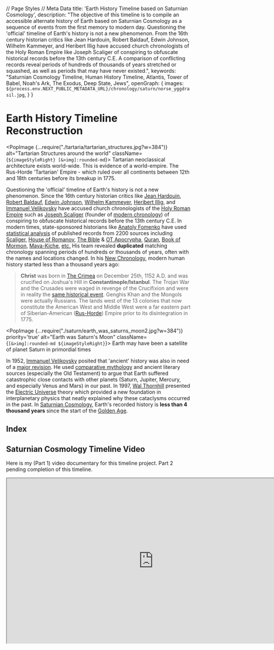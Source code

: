 // Page Styles
// Meta Data
  title: 'Earth History Timeline based on Saturnian Cosmology',
  description: "The objective of this timeline is to compile an accessible alternate history of Earth based on Saturnian Cosmology as a sequence of events from the first memory to modern day. Questioning the 'official' timeline of Earth's history is not a new phenomenon. From the 16th century historian critics like Jean Hardouin, Robert Baldauf, Edwin Johnson, Wilhelm Kammeyer, and Heribert Illig have accused church chronologists of the Holy Roman Empire like Joseph Scaliger of conspiring to obfuscate historical records before the 13th century C.E. A comparison of conflicting records reveal periods of hundreds of thousands of years stretched or squashed, as well as periods that may have never existed.",
  keywords: "Saturnian Cosmology Timeline, Human History Timeline, Atlantis, Tower of Babel, Noah's Ark, The Exodus, Deep State, Jews",
  openGraph: {
    images: `${process.env.NEXT_PUBLIC_METADATA_URL}/chronology/saturn/norse_yggdrasil.jpg`,
  }
}

# Earth History Timeline Reconstruction

<PopImage {...require("./tartaria/tartarian_structures.jpg?w=384")}
          alt="Tartarian Structures around the world"
          className={`${imageStyleRight} [&>img]:rounded-md`}>
  Tartarian neoclassical architecture exists world-wide. This is evidence of a world-empire. The Rus-Horde
  'Tartarian' Empire - which ruled over all continents between 12th and 18th centuries before its breakup in 1775.
</PopImage>


Questioning the 'official' timeline of Earth's history is not a new phenomenon.
Since the 16th century historian critics like
[Jean Hardouin](https://en.wikipedia.org/wiki/Jean_Hardouin),
[Robert Baldauf](https://en.wikipedia.org/wiki/Robert_Baldauf),
[Edwin Johnson](https://en.wikipedia.org/wiki/Edwin_Johnson_\(historian\)),
[Wilhelm Kammeyer](http://alternative.shoutwiki.com/wiki/Chronology),
[Heribert Illig](https://en.wikipedia.org/wiki/Phantom_time_hypothesis), and
[Immanuel Velikovsky](https://en.wikipedia.org/wiki/Immanuel_Velikovsky)
have accused church chronologists of the [Holy Roman Empire](https://en.wikipedia.org/wiki/Holy_Roman_Empire)
such as [Joseph Scaliger](https://chronologia.org/en/old_books/scaliger_petavius_about.html)
(founder of [modern chronology](https://www.lindahall.org/about/news/scientist-of-the-day/joseph-justus-scaliger/))
of conspiring to obfuscate historical records before the 13th century C.E. In modern times, state-sponsored historians
like [Anatoly Fomenko](https://en.wikipedia.org/wiki/Anatoly_Fomenko#Historical_revisionism)
have used [statistical analysis](https://chronologia.org/en/math_impressions/index.html) of published records
from 2200
sources including [Scaliger](https://en.wikipedia.org/wiki/Joseph_Justus_Scaliger),
[House of Romanov](https://en.wikipedia.org/wiki/House_of_Romanov),
[The Bible](https://en.wikipedia.org/wiki/New_Testament)
& [OT Apocrypha](https://en.wikipedia.org/wiki/Biblical_apocrypha),
[Quran](https://quran.com/en),
[Book of Mormon](https://www.churchofjesuschrist.org/study/scriptures/bofm?lang=eng),
[Maya-Kiche](https://en.wikipedia.org/wiki/Maya_peoples),
[etc.](https://chronologia.org/en/shakespeare/foreword.html)
His team revealed **duplicated** matching chronology spanning periods of hundreds or thousands of years, often with the
names and locations changed. In his [New Chronology](https://en.wikipedia.org/wiki/New_chronology_\(Fomenko\)),
modern human history started less than a thousand years ago:

> **Christ** was born in [The Crimea](https://en.wikipedia.org/wiki/New_chronology_\(Fomenko\)#Fomenko's_claims) on
> December 25th, 1152 A.D. and was crucified on Joshua's Hill in **Constantinople/Istanbul**.
> The Trojan War and the Crusades were waged in revenge of the Crucifixion and were
> in reality the [same historical event](https://chronologia.org/en/how_it_was/03.html).
> Genghis Khan and the Mongols were actually Russians.
> The lands west of the 13 colonies that now constitute the American West and Middle West
> were a far eastern part of Siberian-American ([Rus-Horde](https://en.topwar.ru/92613-russko-ordynskaya-imperiya.html))
> Empire prior to its disintegration in 1775.

<PopImage {...require("./saturn/earth_was_saturns_moon2.jpg?w=384")}
          priority='true' alt="Earth was Saturn's Moon"
          className={`[&>img]:rounded-md ${imageStyleRight}`}>
  Earth may have been a satellite of planet Saturn in primordial times
</PopImage>

In 1952, [Immanuel Velikovsky](https://en.wikipedia.org/wiki/Immanuel_Velikovsky) posited that 'ancient' history was
also in need of a [major revision](https://en.wikipedia.org/wiki/Ages_in_Chaos). He used
[comparative mythology](https://en.wikipedia.org/wiki/Comparative_mythology) and ancient literary sources
(especially the Old Testament) to argue that Earth suffered catastrophic close contacts with other planets
(Saturn, Jupiter, Mercury, and especially Venus and Mars) in our past. In 1997,
[Wal Thornhill](https://www.velikovsky.info/wal-thornhill/) presented the
[Electric Universe](https://www.electricuniverse.info/)
theory which provided a new foundation in interplanetary physics that neatly explained why these cataclysms occurred
in the past. In [Saturnian Cosmology](https://www.plasmacosmology.net/myth.html), Earth's recorded history is **less than 4 thousand years** since the start
of the [Golden Age](https://en.wikipedia.org/wiki/Golden_Age#Other_Golden_Ages).

<h2 className="no-index">Index</h2>

<DynamicIndex/>


## Saturnian Cosmology Timeline Video

Here is my (Part 1) video documentary for this timeline project. Part 2 pending completion of this timeline.

<iframe width="800" height="450" src="https://www.youtube.com/embed/yi2zdXQ7A5o"
        title="Alternate Timeline of Earth History based on Ancient Testimony"
        allow="accelerometer; autoplay; clipboard-write; encrypted-media; gyroscope; picture-in-picture; web-share"
        allowFullScreen
        className="m-auto max-w-full"/>

## Project Objective


<PopImage {...require("./fomenko_books.jpg?w=384")}
          alt="Anatoly Fomenko's books"
          className={`${imageStyleRight} [&>img]:rounded-md`}>
  [USA has Issues](https://www.amazon.com/Issues-British-Maps-century-History-ebook/dp/B013B019Z0) with British Maps
  of 18th-century analyses in detail the maps of the 1771 edition of Encyclopedia Britannica and concludes that the
  Northwestern part of the United States of America was built on remains of Moscuvite Tartary.
</PopImage>

The objective of this timeline is to compile an [alternate history](https://en.wikipedia.org/wiki/Alternate_history)
of Earth based on [Saturnian Cosmology](https://www.everythingselectric.com/wallace-thornhill/)
and [Fomenko's *New Chronology*](https://chronologia.org/en/how_it_was/index.html)
into an accessible sequence of events from the first memory to modern day. As new research comes to light, I plan on
making corrections to this timeline. I'm hoping this project helps others navigate the _dissonance of consensus_, and be
able to access the *unredacted* origin story of our planet and our species. This timeline focuses on the *causality*
between major events (i.e. why one event led to the next), so not all events of world history are listed.


### The length of a Year changes throughout Antiquity

The Earth's Orbit changed over time from the [collinear configuration](https://chipstero7.wordpress.com/) (Golden Age),
to the non-linear configuration dominated by Jupiter (Dark ages), and into its final orbit in modern times.
With each *jump*, the number of days in a calendar year changed dramatically.
[ Jno Cook](https://www.yumpu.com/en/document/view/54821831/saturnian-cosmology-appendix-a-notes-on-chronology)
writes:

> The whole idea of even suggesting that the length of the year could have changed in the past,
> comes from the solidly established changes seen in the 8th century B.C.E.,
> when worldwide calendars of 360 days were superseded by calendars of 365 days plus one quarter day.
> Earlier changes in the calendar are noted from Egyptian sources (during the Hyksos period), and in Exodus,
> and this would suggest that the orbit of Earth had changed incrementally a number of times.
> Earlier yet we have the "mythological" records of Yao (in China) and Marduk (in Babylon) who both established the
> calendar after 2349 B.C.E.

### Timeline synchronization

As a result of the
deliberate [destruction and obfuscation of indigenous culture worldwide](https://www.culturalsurvival.org/publications/cultural-survival-quarterly/indigenous-resistance-new-colonialism)
by the Holy Roman Empire, we have an array of conflicting dates of common events. Some examples of different dates of
*"Creation"* are:

```
5969 B.C. - Antiochian by Theophilus
5872 B.C. - "dating of the seventy interpreters"
5508 B.C. - Byzantine dating a.k.a. "The Constantinople version"
5493 B.C. - Alexandrian, the Annian era, (also 5472 or 5624)
5515 B.C. - by Theophilus (also 5507)
5500 B.C. - by Hippolytus and Sextus Julius Africanus
5199 B.C. - by Eusebius of Caesarea
4700 B.C. - Samarian
4004 B.C. - Hebraic dating by Usher
3761 B.C. - Judaic
3491 B.C. - by Hieronymus
```

This project's starting point was the [reconstructed timeline](https://saturniancosmology.org/short.htm) of events
by [Jno Cook's](https://jnocook.net/) starting with a creation date
of [4077 B.C](https://saturniancosmology.org/rec.php#rec-c25h)
which is based on
the [Quiche Maya](https://www.ancient.eu/article/414/maya-religion-the-light-that-came-from-beside-the/). His
book [Recovering the Lost World](https://www.amazon.com/Recovering-Lost-World-Jno-Cook/dp/0997237910)
provides a reconstruction of events based on indigenous records which re-interpret Earth's *Origin Story* in the words
of our ancestors who _were alive when it all happened_.

<PopImage {...require("../cosmology/hollow_earth/hollow_earth_EU_model.jpg?w=384")}
          alt="Hollow Earth Electric Universe Model"
          className={`${imageStyleRight} [&>img]:rounded-md`}>
  [The Electric Universe Theory](https://www.amazon.com/Electric-Universe-Wallace-Thornhill/dp/B007SP1LK8) posits that
  galaxies, stars (including our Sun), and comets can be best understood through the well-tested behavior of
  electricity—the one force about which astronomers seem to know almost nothing, a force that is 1036 or more times as
  strong as gravity.
</PopImage>

### Cosmic Life Cycle

We are taught in school that our Universe began with a
[Big Bang](https://www.nytimes.com/2023/09/02/opinion/cosmology-crisis-webb-telescope.html),
however every prediction by this popular theory has been
[refuted](https://www.lppfusion.com/science/cosmic-connection/plasma-cosmology/the-growing-case-against-the-big-bang/)
by more available data since the 1990s. And yet, every civilization that remembers the Golden Age described it as having
started with a "big bang" or incredible brightness. Therefore, a *Big Bang* event indicates the moment of *rebirth* in
the life cycle of each Solar System, rather than in the entire Universe. The life cycle of our Solar System is as follows:


First, our Sun [converts](https://energyeducation.ca/encyclopedia/Nuclear_fusion_in_the_Sun)
light gasses to heavy elements which fall to the Sun's interior and combine into a
[proto-planet](https://en.wikipedia.org/wiki/Protoplanet) with lightning scars across the surface (and no life yet)
orbiting the Sun from the *inside*. As it grows in mass, energy from the Sun charges the *proto-planet*, like a
capacitor, forcing it to develop hollow spheres within to contain the energy. This in turn generates a stronger
[magnetic field](https://www.sciencedirect.com/topics/physics-and-astronomy/planetary-magnetic-field) around it.

<figure className={`${imageStyleLeft} sm:max-w-sm`}>
  <video title="Planet Being Born"
         poster="https://paradigm-threat.s3.amazonaws.com/video/thumb/Planet+Being+Born.png"
         controls
         className="m-auto w-[384px] h-[384px]"
  >
    <source src="https://paradigm-threat.s3.amazonaws.com/video/Planet+Being+Born.mp4" type="video/mp4"/>
  </video>
  <figcaption>
    This is a [video](https://www.nbcnews.com/id/wbna46725245) from 2012 demonstrating a proto-planet being *born* out
    of our Sun and heading to the outer solar system.
  </figcaption>
</figure>


Next, after a *proto-planet* has become too big and energetic to sustain a stable orbit within a Sun, it forces its way
out and is [violently born](https://www.bitchute.com/video/qDnih8aLae1w) out of the Sun's
surface (also known as a [coronal mass ejection](https://www.nbcnews.com/id/wbna46725245)).
As a *proto-planet* rips away from the Sun's surface and forms its own EM field,
the positively-charged outer shell of the proto-planet's EM field pushes it away from the Sun's
positive environment, and it falls to the [outer solar system](https://science.nasa.gov/planetary-science/focus-areas/outer-solar-system/)
where many *unborn* planets can be found.

<PopImage {...require("./saturn/brown_dwarf.jpg?w=384")}
          alt="Proto-Saturn as an L-Type Brown Dwarf"
          className={`${imageStyleRight} [&>img]:rounded-md`}>
  Before the Golden Age began, (Proto-)Saturn was once a Brown Dwarf System floating through our galaxy.
</PopImage>


In order to become a planet, a *proto-planet* must then be consumed by a larger host body and carried back to the Sun.
Proto-Earth was lucky to encounter the *brown dwarf* Proto-Saturn as the dwarf system passed into our Sun's orbit and
connected with it electrically. This was the moment of our planet's *conception* as our Sun's
[current](https://now.uiowa.edu/news/2021/07/physicists-led-university-iowa-more-fully-describe-suns-electric-field)
passed into the Proto-Earth, filling it with heat and energy, and eventually forcing it out of its mother's (Saturn's)
womb via [electromagnetic repulsion](https://www.britannica.com/science/magnetism/Repulsion-or-attraction-between-two-magnetic-dipoles).

Unable to contain the smaller charging bodies within it the plasma Sheath exploded, creating all the gas planets, and
pouring plasma and solid material into the Sun's orbit. This material coalesced and polarized around
[Birkeland currents](https://en.wikipedia.org/wiki/Birkeland_current)
forming the moons and rock planets (Mercury and Mars), and forcing all planets into a
[collinear configuration](http://qdl.scs-inc.us/2ndParty/Pages/11007.html) connected at their poles.
This high-energy idyllic period is remembered as the Golden Age for any planet - a time when all forms of life
are created.

The planets continue to grow and eventually the collinear system breaks up into a non-linear 'round-table' system marked
by [epic cataclysms](https://www.goodreads.com/en/book/show/632271) spanning the "Dark Ages" (i.e. Old Testament).
After the instability is resolved, the planets violently break away from each other and eventually find their final
orbits around our Sun. The cataclysms come to an end and modern history begins (i.e. New Testament).

After many thousands of years of stable orbits, each planet loses density and conductivity and drifts towards the outer
solar system, slowly at first, but increasing in speed until it finally [rips](https://en.wikipedia.org/wiki/Big_Rip)
its way out of our solar system and dies, along with all remaining life on it. At this point the Sun's system has
become empty and ready for another cycle to begin.

<PopImage {...require("./saturn/plasma_discharge_recorded2.jpg?w=384")}
          alt="3 Plasmoids in the Southern Hemisphere"
          className={`${imageStyleRight} [&>img]:rounded-md`}>
  Before the Golden Age began, 3 Plasmoids lit up the Southern Hemisphere,
  but were difficult to see by those who lived above the equator.
</PopImage>

## Before Creation

Ancient testimony from different civilizations seem to agree that there was no *history* (or time) before the
"creation" event. In all accounts, the time before the Golden Age was a lasting darkness. During this dark period,
Saturn's dwarf system was beginning to receive its first energy from the Sun, and with this energy came the first life
forms capable of having memory. As Saturn had not yet joined the Sun's orbit, there was no way to account for time.


### 3 Plasmoids in the Southern hemisphere

There was another bright source of light which was seen only from the Southern Hemisphere of the Earth before the Golden
Age remembered as [Hurakan](https://en.wikipedia.org/wiki/Huracan)
in the Central American [Popol Vuh](https://en.wikipedia.org/wiki/Popol_Vuh)
and other Mesoamerican sources, and [Muspelheim](https://en.wikipedia.org/wiki/Muspelheim) in
[Norse cosmology](https://en.wikipedia.org/wiki/Norse_cosmology).

### Spawning of the First Life Forms

The memory of the moment of 'creation' shared by
[different mythologies](https://en.wikipedia.org/wiki/List_of_creation_myths) was witnessed by life forms
that had *already spawned* and were capable of remembering it and recording it later during the Golden Age.
The [Younger Edda](https://en.wikipedia.org/wiki/Prose_Edda) states:

> And when the heated blasts from Muspelheim met the rime [of the rivers], so that it melted into drops,
> then, by the might of him who sent the heat, the drops quickened into life and took the likeness of a man,
> who got the name Ymer.

Every mythology (including the Bible) states that powerful forces in the sky spawned all life forms (including humans)
after its own image - an image which changed many times. As the Golden Age approached, the 3 southern plasmoids took on
different shapes, generating different animal energy patterns until finally the plasmoids formed the
[First Man](https://www.olivehackney.com/wp-content/uploads/2020/06/Year-5-History-and-Reading-Maya-Civilization-Creation-Story-Comprehension-with-Answers.pdf)
pattern. This ideal pattern in the southern sky provided the
[scalar](https://www.cia.gov/readingroom/docs/CIA-RDP96-00792R000500240008-9.pdf) blueprint for spawning the first
humans.

#### Scalar Energy as the basis of Creation

The physics behind [Scalar Energy](https://www.linkedin.com/pulse/difference-between-scalar-energy-negative-ion-robert-e-chan)
(aka [ZPE](https://en.wikipedia.org/wiki/Zero-point_energy)) can be applied to determine how the original species were
created in a high-energy environment *without* the need for evolution over many generations. Scalar Energy from
large electromagnetic fields causes [quantum fluctuation](https://en.wikipedia.org/wiki/Quantum_fluctuation) on single
points of space within the field. As the plasmoids in the southern sky took on a new energetic shape, quantum
fluctuations of energy upon the Earth forced similar energy patterns to generate within the inert matter (raw material
like metal or clay), and thus bringing the first animal forms to life. These primitive conscious entities, known as
[Golems](https://www.jmberlin.de/en/topic-golem) did not need to eat, see, or move about, in order to survive and thus
had no organs. This early 'Golem' form of life (including humans) then evolved organs throughout the Golden Age
as necessary.

## The Golden Age

<PopImage {...require("./saturn/golden_age_hieronimus_bosch.jpg?w=384")}
          alt="A painting of the Golden Age by Bosch"
          className={`${imageStyleLeft} [&>img]:rounded-md`}>
  *The Garden of Earthly Delights*
  by [Hieronymus
  Bosch](https://www.theguardian.com/artanddesign/2016/feb/11/hieronymus-bosch-review-a-heavenly-host-of-delights-on-the-road-to-hell)
  depicting the beginning, middle, and end of the *Golden Age*.
</PopImage>

This period of stable collinear configuration is remembered throughout the civilizations of the Earth as the *Golden
Age*. The Hindu Brahma, Yama, Vishnu, and Manu describe the age of the [“Brilliant Yima”](https://saturniancosmology.org/files/blog/blog-michael1.txt).
To the Chinese, it was the reign of [“Yellow Emperor” Huang-ti](https://saturniancosmology.org/files/china/huang-di.txt), founder of Taoism.
In Northern Europe, [Peace of Frodi](https://en.wikipedia.org/wiki/Fr%C3%B3%C3%B0i).
In the Christian Bible, this 930-year period was the [Garden of Eden](https://bennettleeross.com/history/intruder-alert-a-fast-approaching-brown-dwarf-star/).
In [The Myth of the Golden Age](http://www.ifiseeu.com/misc-ancient-myth/golden-age-myth.htm) 1997, David Talbott
describes Eden:


> "The world was quite other than what it is today: the trees were forever in fruit;
> the animals lived in perfect harmony, and the little Agouti played fearlessly with the beard of the Jaguar."

As each planet was connected [in-series](https://en.wikipedia.org/wiki/Series_and_parallel_circuits#Series_circuits),
their axial tilt would stay synchronized even as the entire system Orbited the Sun, but after the planets left the
configuration, each would connect to the Sun's environment **in parallel**
and their axial tilts would be fixed indefinitely. This is the reason Earth, Mars, Saturn, and Neptune have
matching [axial tilts](https://en.wikipedia.org/wiki/Axial_tilt#Solar_System_bodies) within 3 degrees. By the end of
this period, each planet in the configuration had become a "fully charged" capacitor, unable to accept more charge or
grow larger. The configuration violently came to an end, and the age of cataclysm began.


<PopImage {...require("./saturn/cosmic_mountain.jpg?w=384")}
          alt="The Cosmic Mountain artifacts and symbols"
          className={`${imageStyleRight} [&>img]:rounded-md`}>
  Sumerian Tablets - Cosmic Mountain and Wheel of Heaven: The cosmic mountain celebrated around the world, seen as a
  pillar of fire and light rising along the world axis; as a radiant city or temple of heaven, as the prototype for
  any sacred space on earth.
</PopImage>

### 4077 B.C.E. Proto-Saturn joins the Sun's orbit and lights up

> "An oft-repeated occurrence in the traditions of the world ages is the advent of a new sun in the sky at the beginning
> of every age.
> The word 'Sun' is substituted for the word 'Age' in the cosmogonical traditions of many peoples all over the world."
> -<cite>[ Velikovsky's Worlds in Collision](https://books.google.com/books?id=FJst27kSVBgC&pg=PA299)</cite>

<PopImage {...require("./saturn/saturn_configuration_vortex.jpg?w=384")}
          alt="Saturnian Collinear Configuration description"
          className={`${imageStyleLeft} [&>img]:rounded-md`}>
  The discovery that objects from the Neolithic or Early Bronze Age carry patterns associated with high-current
  Z-pinches provides a possible insight into the origin and meaning of these ancient symbols produced by humans. Part
  I deals with the comparison of graphical and radiation data from high current Z-pinches to petroglyphs, geo-glyphs,
  and megaliths. Part I focused primarily, but not exclusively, on petro-glyphs of some 84 different morphologies:
  pictures found in laboratory experiments and carved on rock. These corresponded to mankind's visual observations of
  ancient auroras as might be produced if the solar wind had increased (T. Gold) at times between one and two orders of
  magnitude, millennia ago. Part II focuses on the source of light and its temporal change from a current-increasing
  Z-pinch or dense-plasma-focus aurora.
  [Source](https://www.academia.edu/9156691/Characteristics_for_the_Occurrence_of_a_High_Current_Z_Pinch_Aurora_as_Recorded_in_Antiquity_Part_II_Directionality_and_Source)
</PopImage>


As Saturn's body entered
our [positively charged Sun's](http://altcosmology.com/The-Sun-is-Electrically-Positively-Charged.php)
orbit, Saturn became connected to the Sun's electrical environment as
a [negatively charged cathode](https://www.holoscience.com/wp/cassinis-homecoming/).
Saturn's system drew energy from the Sun into itself as
a [super-capacitor](https://www.instructables.com/The-Forever-Rechargeable-VARIABLE-Super-Capacitor-/)
would until it became 'full', at which point the Saturn
system [exploded](http://quantavolution.net/vol_03/chaos_creation_08.htm)
creating the gas planets Jupiter, Venus, Uranus and Neptune.
[Adrian Bonnington](https://www.google.com/books/edition/Saturn_Our_First_Son/o4jTDwAAQBAJ?hl=en&gbpv=1&dq=The+violent+flaring+of+Saturn&pg=PA10&printsec=frontcover)
writes:

> The violent flaring of Saturn into a polar sun brought mankind into its fabled Golden Age.
> A translucent stairway now reached all the way to heaven, a pillar of Auroral light that was the Earth's Axis Mundi —
> and with it came death and destruction.
> The extreme earthquake activity and climatic changes brought about by Saturn's sudden increase in radiated energy
> would also have resulted in the intensification of the invisible electrical plasma currents spanning the distance
> between the two bodies (called Birkeland currents today and largely responsible for the aurora borealis).
> As a result, there would have been the sudden manifestation of auroral activity at the Earth's poles, unseen before
> Saturn's flare-up, followed by electrical arcing displays into space towards the new polar sun. Due to Saturn’s polar
> position in the heavens, a mound of water would have previously formed at the North Pole due to Saturn’s gravitational
> effect (in the same way that the Moon today affects tides, but in a stationary way). The sudden flaring of Saturn
> would have disrupted this gravitational pull and released the mound of water where it would have spread out
> destructively over the northern hemisphere.

### The length of a year was 225 days

In this time Saturn was called [Kronos](https://en.wikipedia.org/wiki/Cronus), the *God before time began* and Creator
of the Universe (i.e. our solar system). Before clocks and calendars, the positions of the planets and stars were the
only way to tell time. Saturn's system was now orbiting our Sun, and with this apparent motion - time began. Our current
Sun was still hidden behind Saturn (and Jupiter) and was not yet visible to humans. As the spin of the Earth did not
change significantly from antiquity until modern times, so we can regard the length of a 'day' on Earth as a
constant. In this time the length of a year of orbit around the Sun was 225 days. This orbit was 40%
*faster* than our current orbit of 365.25 days. The changes of the length in the year occur periodically and suddenly in
history as the Earth jumps from one orbit to another, eventually reaching its individual orbit around the Sun. With each
jump, the Earth becomes part of a smaller configuration and draws in less energy from the Sun. This results in a
*slower* orbit.

<PopImage {...require("./saturn/norse_yggdrasil.jpg?w=384")}
          alt="Norse Mythology Yggdrasil Tree of Life"
          className={`${imageStyleRight} [&>img]:rounded-md`}>
  In ancient Norse mythology and cosmology, Yggdrasil is an immense tree that sprang forth in the primordial void of
  Ginnungagap, unifying the 9 worlds of Asgard, Álfheimr/Ljósálfheimr, Niðavellir/Svartálfaheimr, Midgard (Earth),
  Jötunheimr/Útgarðr, Vanaheim, Niflheim, Muspelheim & Hel
</PopImage>

### Saturn's Collinear Planetary Configuration - The Tree of Life

Until the moment of '*creation*', Earth had been hiding like a seedling safely inside Saturn's nurturing "brown dwarf"
system. Then, suddenly and lastingly, there is a catalystic light source that causes life to spring into action.

> Genesis 1:3: And God said, Let there be light: and there was light.

[Birkeland currents](https://en.wikipedia.org/wiki/Birkeland_current)
course through the planets and force them into a new _collinear configuration_, connecting each planet from north to
the South Pole, like an array of batteries. Here is
a [minimalist video](https://www.youtube.com/watch?time_continue=20&v=KUbD-vYLPAI&feature=emb_title) depicting part of
the collinear configuration. In ["The Saturn Myth"](https://www.everythingselectric.com/product/the-saturn-myth/) David
Talbott describes:

> Accounts of Saturn’s appearance suggest that the planet hung ominously close to the earth.
> In early ritual and astronomy Saturn appears as the primeval sun, described as a figure of terrifying splendour.
> Today, Saturn appears as a bare speck of light following the same visual path as the solar orb.
> But during the legendary Golden Age, Saturn stood in the north.
> Legends from every continent depict the primeval sun as an immense, fiery globe at the
> north celestial pole - the visual pivot of the heavens. Unlike the rising and setting solar orb,
> the primeval sun remained fixed in one place.


<PopImage {...require("./saturn/golden_age_absu.jpg?w=384")}
          alt="Absu layer around Earth in ancient times"
          className={`${imageStyleRight} [&>img]:rounded-md`}>
  During the Golden Age, the *Absu* plasma layers of [Proto-Saturn](https://www.plasmacosmology.net/myth.html)
  (also known as the [Firmament](https://en.wikipedia.org/wiki/Firmament) in the bible)
  surrounded the Planets.
</PopImage>

### The Absu layers surrounded the Planets

Visible on the Southern Hemisphere of the Earth was "[the Absu](https://saturniancosmology.org/cos.php)", also called
"The Abyss" or [Firmament](https://en.wikipedia.org/wiki/Firmament) in the Christian Bible. This 'seal' represented multiple outer layers of Saturn's plasma sheath and appeared
to humans as obscuring equatorial rings of a cosmic 'sea' in the southern sky.
[Jno Cook](https://jnocook.net/) describes it:

> "I had no trouble identifying the Sumerian Absu, the Egyptian Duat,
> and the Maya House of Nine Bushes as a set of rings seen in the southern night sky.
> The rings were almost universally, throughout the world, understood to be an
> ocean standing up from the south horizon. By the Talbott / Thornhill model,
> Earth would have existed within the glow level plasma discharge (the coronal envelope)
> of Saturn before the intersection with the Solar System, and within the memory of mankind.
> The stars and other planets might not have been visible, and perhaps not even Saturn would have been seen
> — just the 'waters above'."

### All planets and suns are hollow

The reason for the Absu having multiple layers, as depicted on ancient artifacts, is described in the theory of
[Electromagnetism](https://www.electronics-tutorials.ws/electromagnetism/electromagnets.html).
In this theory, any object with energy passing through/around it will
[polarize](https://en.wikipedia.org/wiki/Polarizability),
causing the lines of magnetic flux to appear in layers of different charge. At high amplitude, matter sticks to each
layer eventually forming concentric circles within the body to increasingly capacitate that energy. As a result,
charging a space body (like a planet) with additional energy will cause it to grow in size. As a planet grows in size,
the gap between the inner circles expands, causing the planet to become [hollow](https://www.youtube.com/watch?v=CvfFJiUWuDk).

[Watch: What's Inside Jupiter?](https://www.youtube.com/watch?v=CvfFJiUWuDk)

<PopImage {...require("./saturn/saturnian_configuration_north.jpg?w=384")}
          priority='true' alt="Saturnian Configuration: Northern Hemisphere"
          className={`${imageStyleLeft} [&>img]:rounded-md`}>
  From anywhere on the northern hemisphere of the Earth, one could look northwards and see in order: Mars, Venus, then
  the
  gas giant Saturn. Behind Saturn was the gas giant Jupiter, which was not yet visible. Behind Jupiter, at a 26.7
  degree
  angle, was our Sun. All together, they form an unmistakable Star and crescent in the sky worshiped throughout the
  Persian, Roman, Byzantine, and Ottoman Empires, and throughout Islam today. This deity was known in Egypt as Osiris
  the *Triform God*, and as *The Trinity* in Babylonian and Abrahamic religion.
</PopImage>

### Northern Hemisphere Configuration

From anywhere on the northern hemisphere of the Earth, one could look northwards and see in order:
Mars, Venus, then the gas giant Saturn. Behind Saturn was the gas giant Jupiter, which was not yet visible. Behind
Jupiter, at a 26.7-degree angle, was our Sun. All together, they form an
unmistakable [Star and crescent](https://en.wikipedia.org/wiki/Star_and_crescent) in the sky worshiped throughout the
Persian, Roman, Byzantine, and Ottoman Empires, and throughout Islam today. This deity was known in Egypt as Osiris
the "Triform God", and as "The Trinity" in Babylonian and Abrahamic religion. This crescent was slowly rotating causing
a separation between night and day:

> Genesis 1:4: And God saw the light, that it was good: and God divided the light from the darkness.

In [Norse mythology](https://skjalden.com/nine-realms-in-norse-mythology/), each heim ('house') in the configuration was
named so:
Muspelheim (Realm of Fire / Mercury), Alfheim (Bright realm of Elves / Venus), Midgard (Middle Land / Earth),
Jotunheim (Realm of Frost Giants / Mars), Asgard (Realm of the Aesir / Jupiter), Vanaheim (Realm of the Vanir / Saturn),
Svartalfheim (Dark realm of Dwarves / Uranus). Niflheim (Realm of Myst / Neptune), Helheim (Realm of the Dead /
Underworld / Pluto), The Norse also had a name for the Birkeland currents that bridged between worlds:
[The Bifröst](https://norse-mythology.org/cosmology/bifrost/).

Sometimes locations were personified; Mars was Fenrir/Fenris the Wolf and appeared as a spherical planet, while Venus
was the Midgard Dragon / Serpent / [Doomsday Comet](https://www.aeonjournal.com/articles/talbott/talbott.html)
and appeared stretched out in many shapes and colors, none of which resembled a planet. It is during this time that Mars
makes eight *descents* to Earth creating the appearance of Osiris,
the [Triform God](https://en.wikipedia.org/wiki/Triple_deity).

<PopImage {...require("./saturn/saturnian_configuration_south.jpg?w=384")}
          alt="Saturnian Configuration: Southern Hemisphere"
          className={`${imageStyleRight} [&>img]:rounded-md`}>
  Still there was before a world to the south which was called Muspelheim. It is light and hot, and so bright and
  dazzling that no stranger, who is not a native there, can stand it.
  This means darker-skinned humans who could 'stand the heat' came from high-energy realms like Mars, Mercury, or the
  southern end of the Earth. The fiery apparition of the Squatter Man figure in the south was recorded many times by
  many civilizations as the Phoenix, Burning Man or Wicker Man, and the myth of Quetzalcoatl.
</PopImage>

### Southern Hemisphere Configuration

In 2003, Anthony L. Peratt described ancient testimony
of [3 intense "plasmoids"](http://www.mythsarehistory.com/peratt-column-the.html)
in the southern region of the world. The 3 "plasmoids" were the planets Mercury, Neptune, and Uranus forming the lower
end of the conjunction. While authors like [Jno Cook](https://saturniancosmology.org/) suggest the 3 southern plasmoids
of "Peratt's Column" lit up between 10,900 and 8347 B.C.E., before Saturn was connected to our Sun in 4077
B.C.E. [Snorre's Edda](http://mason.gmu.edu/~rutledge/snorra_edda.htm) states:

> Still there was before a world to the south which was called Muspelheim.
> It is light and hot, and so bright and dazzling that no stranger, who is not a native there, can stand it.

This means darker-skinned humans who could 'stand the heat' came from high-energy realms like Mars, Mercury, or the
southern end of the Earth. The fiery apparition of
the [Squatter Man](http://www.theplasmaverse.com/verse/squatterman-plasmadischarges-petroglyphs.html)
figure in the south was recorded many times by many civilizations as
the [Phoenix](https://en.wikipedia.org/wiki/Phoenix_\(mythology\)), Burning Man
or [Wicker Man](https://en.wikipedia.org/wiki/Wicker_man), and the myth
of [Quetzalcoatl](https://en.wikipedia.org/wiki/Quetzalcoatl#Myths).

### Atlantis and the Tree of Knowledge

The planets in the northern configuration create a spectacular **Tree of Life** display which appears directly above the
continent of [Atlantis](https://zapatopi.net/blog/?post=201407156476.the_lost_continent_of_the_arctic), and its three
major cities Og
and [Aryan](https://bigthink.com/culture-religion/why-the-nazis-were-obsessed-with-finding-the-lost-city-of-atlantis),
and the 'Emerald City' of [Poseida](https://dailymassmeditation.wordpress.com/2013/01/13/3501/). The city of Aryan was
the largest and most populated city. The city of Poseida was the capital of Atlantis and exists
at the very center of the continent appearing as a massive pyramid or ziggurat built out
of [grown emeralds](https://en.wikipedia.org/wiki/Emerald#Synthetic_emerald). This construction allow for maximized
conductivity of the cosmic currents of energy streaming into it from the planetary configuration. The rulers of this
city considered themselves the 'upper class' of the human race, and jealously guarded all of their inventions and
knowledge until the city itself became known as the **Tree of Knowledge**. After the fall of Atlantis, the upper-class
citizenry of Poseida escaped, preserving their knowledge (_and class-system_)
in the secret places of the world. This was the beginning of the so-called **Deep State**.

<PopImage {...require("./saturn/golden_age_jacobs_ladder.jpg?w=384")}
          alt="Golden Age: Jacob's Ladder"
          className={`${imageStyleRight} [&>img]:rounded-md`}>
  The appearance of Priori-Mars as the Cosmic Mountain during the Golden Age was also remembered as *Jacob's Ladder*
</PopImage>

### Priori-Mars as the Ladder / Stairway / Mountain of Heaven

[Annis Pepion Scott](https://www.electric-cosmos.org/ouruniverse.html) describes the _Cosmic Mountain_:

> Might the flowing hair of Venus, or the "fiery dragon" (as that
> planet is depicted in many ancient myths and drawings) actually
> have been the glowing ions of twisting Birkeland currents (or
> "stringy things" as mainstream astronomers call them)? Pictographs
> showing ladder formations and tales of a "Ladder to Heaven" or
> Jacob's Ladder might well be based on sightings of Birkeland
> currents and plasma instabilities such as those Peratt has seen in
> his plasma laboratories. It is interesting to note how often a
> sphere (planet?) is included in pictures of the Chinese dragon.


The hollow planet Mars was much larger than it is today, containing several more outer shells of decreasing density.
Each shell is supported by opposing magneto-spheres. During interplanetary encounters, the outer shell
of [Priori-Mars](http://www.buybooksontheweb.com/peek.aspx?id=7598)
collapsed, and the inner shell would exit the planet's outer surface leaving a long streaking cone shape behind it. The
inner shell would then approach Earth, sometimes causing cataclysm, before retreating and returning completely to its
spherical shape repeating until Priori-Mars finally loses its outer shell in 686 B.C.E. This *cosmic mountain* would
be remembered as the *Yggdrasil: The Tree of Life*, *The Tower of Babel*, *Ladder or Stairway to Heaven*, and many other
myths. The cone shape would appear in famous artifacts such as the Egyptian White Crown, the Persian Crown of Mithra.

### Quantum Entanglement

During the Golden Age, there was an over-abundance of high-amplitude, low-voltage energy flowing through each planet in
the configuration which Norse refers to as "The Bifröst". As the planets in this configuration did not spin, each North
and South Pole acted as a strong [quantum entanglement](https://en.wikipedia.org/wiki/Quantum_teleportation) between
planets. Building pyramidal structures upon these locations enabled humans to **travel instantaneously** through the
Bifröst. This may sound _outlandish_, however Egyptian mythology has a symbol for
the ["Boat of Ra"](https://en.wikipedia.org/wiki/Solar_barque),
which [transported Ra between each planet](https://www.reddit.com/r/PastSaturnsRings/comments/iwl8we/the_saturn_stargate/)
,
and it looks **a lot** like a modern day depiction of a "wormhole":

<PopImage {...require("./pyramids/wormhole.jpg?w=600")}
          alt="Egyptian Worm-Hole as depicted in egyptian mythology"
          className={`m-auto [&>img]:rounded-md`}>
</PopImage>

### The First Jews of Atlantis (First Jerusalem)


<PopImage {...require("./atlantis/atlantis_first_jerusalem.jpg?w=384")}
          alt="Atlantis was the first holy city - First Jerusalem"
          className={`${imageStyleLeft} [&>img]:rounded-md`}>
  Atlantis was the first holy city - First Jerusalem - built on the north poles of Mars
  and Earth to harness the energy of the Collinear Configuration and Golden Age
</PopImage>

The term 'Jew' refers to anyone who worships the planet Saturn as a *Creator God* of the Earth (and its Universe) going
by the names YHWH, Adonai, El, Elohim, Jehovah, Shaddai, Tzevaot, Ehyeh, Ba'al, Elah, El Roi, Elyon, or simply HaShem i.e. "The
name". In history, the term 'Jew' refers to a closed society of people who claim to have *been chosen by* and represent
that same Creator God. The priest class of this closed society (a.k.a. Rabbis, Pharisees, Pharos) seek to execute
_God's_ _Authority_ over all aspects of life - finance, food, procreation, death and afterlife - even over humans
outside their society (i.e. the gentiles). They operate at the highest levels of human society (i.e. deep) and form the
protective outer layer of the so-called **Deep State** throughout history.

Until modern times, Jews managed to avoid intermarrying with non-Jews. By keeping
a [strict](https://www1.nyc.gov/site/doh/health/health-topics/safe-bris.page)
separation between their lineage and outsiders, they could pass down their inherited authority over the gentiles to
their ancestors and keep their power structure intact over the centuries. It is for this reason that Jews pop in and out
of the histories of the gentiles, and appear to have no origin or homeland themselves. Therefore, the first time the
Jews appeared in history was before the fall of Atlantis. In this time and location, the Jews represented a priest
class who would exchange advanced technology as gifts for obedience to their authority and the authority of Saturn, the
Creator God.

In modern times, Abrahamic religions refer to this period in history as the Garden of Eden, and the city of Atlantis as
the [Tree of Knowledge](https://en.wikipedia.org/wiki/Tree_of_the_knowledge_of_good_and_evil). This story is also
reflected in the 1900 novel [The Wonderful Wizard of Oz](https://en.wikipedia.org/wiki/The_Wonderful_Wizard_of_Oz), and
the [1902 musical](https://en.wikipedia.org/wiki/The_Wizard_of_Oz_\(1902_musical\)) (both *ground-breaking* successes).


<PopImage {...require("./saturn/golden_age_ends_kronos_devours.jpg?w=384")}
          alt="Kronos (Saturn) devours its children (planets and moons)"
          className={`${imageStyleRight} [&>img]:rounded-md`}>
  Kronos (Planet Saturn) consumes his children
</PopImage>

## The Dark Ages

The period of stability that pervaded the Golden Age would suddenly come to an end. Each planet had been absorbing matter
and energy from the Sun growing in size throughout the *Golden Age* period. Eventually the planets become too large and
too energetic, and begin to oscillate violently in a new non-linear orbit beginning a long period of instability that
would come to define the *Dark Ages*.

### 3147 B.C.E. The Golden Age Ends Violently.

Within a very short time, all 9 planets (including Earth) break from the configuration and exit the outer layers
of Saturn's protective plasma sheath. The planets, having left Saturn's collinear configuration, violently compete with
each other for a place in a new orbit. They form
an [in-parallel](https://en.wikipedia.org/wiki/Series_and_parallel_circuits#Parallel_circuits)
circular _non-linear_ configuration that together orbits the Sun for the next 1655 years. Humanity encounters a new
unfamiliar influence (*death*) as it enters a period of extended darkness, famine, pestilence, and confusion.

### The length of a year increases by an additional 15 rotations per year to 240 days total.

The Maya calendar starts with Earth jumping into its *second orbit* under Jupiter's influence
on [3114 B.C.E.](https://www.aaas.org/myths-mayan-long-count-calendar#:~:text=The%20Long%20Count%20is%20an,6%20in%20the%20Julian%20calendar)
with each year (orbit around the Sun) recorded as 240 days long. This would be the first time humanity got a peak at our
Sun and gas-giant Jupiter, which were hiding behind Saturn until now. This new Sun would prove to be too bright for most
to bear and life on earth escaped into dark caves to avoid it. Occasionally Jupiter would orbit in front of the Sun, and
together they would appear as a radiant throne in the sky.

> And the heavens departed as a scroll when it is rolled together; and every mountain and island were moved out of
> their places. And the kings of the earth, and the great men, and the rich men, and the chief captains, and the mighty
> men, and every bondman, and every free man, hid themselves in the dens and in the rocks of the mountains;
> And said to the mountains and rocks, Fall on us, and hide us from the face of him that sitteth on the throne, and
> from the wrath of the Lamb:
> For the great day of His wrath is come; and who shall be able to stand?
> —<cite>[Revelation 6:12-17](https://www.bibleref.com/Revelation/6/Revelation-6-12.html)</cite>


<PopImage {...require("./saturn/golden_age_ends_great_deluge.jpg?w=384")}
          alt="Golden Age Ends in a Great Deluge"
          className={`${imageStyleLeft} [&>img]:rounded-md`}>
  The Golden Age ends in a Great Deluge
</PopImage>

### The Great Deluge

As Earth and the other planets pass through Saturn's outer plasma sheath (The _Absu_), the layer cools
into [sodium-salt water](https://www.nasa.gov/mission_pages/cassini/media/cassini-20090624.html)
becoming heavy and crashing into the planet surface causing the first **great deluge**
by [each civilization](https://www.newworldencyclopedia.org/entry/Great_Flood). Earth receives its salty oceans from
Saturn, which is why the Atlantic ocean is also called the [Sea of Kronos](https://atlantipedia.ie/samples/sea-of-kronos/).
In modern times, the National Oceanic and Atmospheric Administration cannot legitimately answer the question:
[Why is the ocean salty, but rivers flowing into it are not?](https://oceanservice.noaa.gov/facts/riversnotsalty.html)

> Many great deluges have taken place during the [thousands of]
> years since Athens and Atlantis were preeminent. Destruction
> by fire and other catastrophes was also common. In these
> floods, water rose from below, destroying city dwellers but not
> mountain people. The floods, especially the third great flood
> before Deucalion, washed away most of Athens' fertile soil.
> -<cite>[Plato's Critias 111-112](https://en.wikipedia.org/wiki/Ancient_Greek_flood_myths)</cite>

> When the Sun Age came, there had passed 400 years. Then came 200 years, then 76. Then all mankind was lost and drowned
> and turned to fishes.
> The water and the sky drew near each other. In a single day all was lost, and Four Flower consumed all that there was
> of our flesh.
> The very mountains were swallowed up in the flood, and the waters remained, lying tranquil during fifty and two
> springs.
> -<cite>[Aztec Codex Chimalpopoca](https://www.newworldencyclopedia.org/entry/Great_Flood)</cite>

### Humanity was then cast out of the Garden of Eden

From humanity's perspective, they couldn't contemplate why their _creator_ (planet Saturn)
had tossed them out of its Garden (the collinear configuration)
changing their world for the worse. They search for answers to simple questions:
_Why don't the trees produce fruit anymore? Why can't women have babies anymore? Why are the animals eating each other?_

Finding no simple answers, the priests of the fallen Atlantis offer their fellow survivors on Earth a rather ominous
explanation:
__The creator (Saturn) was punishing its creation (humanity) for our choice to seek forbidden knowledge__. This lie
functions to coalesce some humans under the influence of the **Deep State**. Humans were then ordered to erect graven
images of the "Bull of Heaven"
and sacrifice the weakest of the brood to it, in order to convince the fictional
deity [Moloch](https://en.wikipedia.org/wiki/Moloch)
to restore the "Golden Age". The _Human Sacrifice_ became a central policy of the **Deep State**
as families were ordered
to [conscript](https://en.wikipedia.org/wiki/Military_of_ancient_Egypt#Old_and_Middle_Kingdom_armies) their children
into war,
[re-educate](http://www.legendsandchronicles.com/ancient-civilizations/ancient-egypt/ancient-egyptian-education/) them,
or sell them into [slavery](https://en.wikipedia.org/wiki/Slavery_in_ancient_Egypt#Bonded_laborers).

<PopImage {...require("./pyramids/pyramids_around_the_world.jpg?w=384")}
          alt="Kronos (Saturn) devours its children (planets and moons)"
          className={`${imageStyleRight} [&>img]:rounded-md`}>
  Pyramids built around the world in ancient and modern times
</PopImage>

### Formation of the Deep State Pyramidal Empire

The second time Jews appeared was in the Egyptian Pyramidal Empire.
As [Sigmund Freud](https://academic.oup.com/fordham-scholarship-online/book/21978/chapter-abstract/182031483) (and
others) pointed out, the *Jews of the Exodus* were the upper class, *not the slave class*. During the dark ages, the
priest class ordered Pyramids built across the Earth forming a New Atlantis under God's Authority.

However, no amount of human sacrifice or idol worship would stop what was coming next. Detached from the collinear
configuration, each planet became subject to the influences of the Brown Dwarf Saturn. From Earth, humans watch as the
other planets violently flip polarity and fall into the gaping mouth of Saturn.
[Roman Mythology](https://www.getty.edu/art/collection/objects/1099/simon-hurtrelle-saturn-devouring-one-of-his-children-french-about-1700/)
describes the [Titan Cronus](https://en.wikipedia.org/wiki/Cronus), seeing his rule threatened by his own children,
begins to devour each until Jupiter (Zeus) intervenes.

<PopImage {...require("./saturn/cosmic_thunderbolt.jpg?w=384")}
          alt="Cosmic Thunderbolt"
          className={`${imageStyleLeft} [&>img]:rounded-md`}>
  The Cosmic Thunderbolt was a series of electric discharges between Jupiter and other planetary bodies
</PopImage>

### 3067 B.C.E. The Planets are at war.

With each violent interplanetary action, the Brown Dwarf Saturn continues to lose its influence over the other
planets. Jupiter hurtles violent plasma discharges seen from Earth which strike Saturn. This exchange was
the [Cosmic Thunderbolt](https://www.thunderbolts.info/wp/2017/01/22/eu2017-the-cosmic-thunderbolt/)
which brought the planets into electrical balance within a new _nonlinear_ configuration. Jupiter's assault upon Saturn
forces the latter to once again shift polarity and eject all consumed planets. This ends Saturn's influence and begins
the reign of Jupiter. Saturn begins a journey into its final orbit in the outer solar system. The new nonlinear "Round
Table" configuration dominated by "King" Jupiter kept the planets (knights) close together in a circular mini-orbit
which altogether orbits the Sun. This new configuration would be remembered in the Arthurian Legend
of [Camelot](https://en.wikipedia.org/wiki/Camelot)
along with the period of peace that followed.

The recently discharged Absu layers of Saturn still surround the non-linear configuration. The planets within endure
violent cataclysm as they vie for a position within the configuration. Icelandic Epos present the battle of Mars and
Venus as a fight between the wolf Fenris and the serpent Midgard. Mars again appears as a hard sphere, but Venus
appears as a comet with long disheveled hair. Scandinavians recall
the [Ouroboros](https://en.wikipedia.org/wiki/Ouroboros)
or Weltumspanner, as it “Stretched-around-the-Earth” and ate its own tail. Mars competes with Earth's orbit and is seen
visiting Earth as [Horus](https://www.ancient.eu/Horus/)
10 times over the next 300 years.

<PopImage {...require("./saturn/planet_narnia.jpg?w=384")}
          alt="Planets and The Narnia Chronicles"
          className={`${imageStyleRight} [&>img]:rounded-md`}>
</PopImage>

### 2860 B.C.E. All planets enter a stable non-linear orbit.

Jupiter's benevolent reign was a model of the ['Good King'](https://www.aeonjournal.com/articles/talbott/talbott.html)
that inspired the religions of many human nations for ages to come. Festivals around the
world [celebrate](https://www.smithsonianmag.com/travel/festivals-dead-around-world-180953160/)
the death, resurrection, and intervention of Jupiter:
"All Saints Day" and "All Souls Day", Halloween, and "Day of the Dead" in Mexico. In Greek legend, Zeus (
Jupiter) [punishes Prometheus](http://www.firmament-chaos.com/comparative_mythology.html)
(Mars) after he provides Earth with the gift of Fire. This "punishment" was Mars was being hit by Jupiter's thunderbolts
once per orbit, causing the "liver scar"
of [Valles Marineris](https://mars.nasa.gov/gallery/atlas/valles-marineris.html). To the founders of Mosaic law, Jupiter
was the Monotheistic God upon Mount Sinai who
delivered [613 commandments](https://en.wikipedia.org/wiki/613_commandments). The Greek story of Prometheus would later
be re-written as the "Son of a Monotheistic God"
Jesus Christ, or [the "New Moses"](https://en.wikipedia.org/wiki/Jesus_in_comparative_mythology).

C.S. Lewis's "[The Chronicles of Narnia](http://www.mythsoc.org/reviews/planet-narnia.htm)"
featured an evil witch (Venus) who is intervened upon by a resurrected Lion (Jupiter). Each Narnia book secretly
represented a planet. Jupiter: The Lion, the Witch and the Wardrobe. Mars: Prince Caspian. Sol: The Voyage of the “Dawn
Treader”. Luna (our Moon): The Silver Chair. Mercury: The Horse and his Boy. Venus: The Magician’s Nephew. Saturn: The
Last Battle.

<PopImage {...require("./pyramids/history_pyramid_gates1.jpg?w=384")}
          alt="Pyramids were Star Gates"
          className={`${imageStyleLeft} [&>img]:rounded-md`}>
  Pyramids were functioning Star Gates during the Dark Ages. They no longer function today.
</PopImage>

#### Jupiter replaces Saturn as the new Saviour (aka Zeus, Thor, King Arthur)

Resolving the electric imbalances between the planets, Jupiter became
[King of the planets](http://www.empirerome.com/wordpress/?page_id=708)
in the [Roman Pantheon](https://frostydrew.org/publications.dc/show/entry-611/)
and reigned over a 511-year period of stability. King Jupiter sat upon the Cosmic Mountain, also remembered by different
populations as Mount Olympus, Mount Parnassus, Mount Sinai, and others. This appearance of a 'cosmic mountain' was
actually Jupiter's South Pole plasma outpouring extended out into a massive coma tail. Once per orbit, Jupiter would
eclipse the Sun, and the King would wear the Sun's Corona as a Crown.
[Pre-Galfridian Arthurian legend](https://en.wikipedia.org/wiki/King_Arthur#Pre-Galfridian_traditions)
describes King Arthur (Jupiter) orbiting a 'round table' along with the greatest knight of all - Lancelot (Mars), and
the lesser knights. Together, the _Knights of the Round Table_ defended Britian from fire-monsters (The Sun), as well as
dragons and witches (Venus). During this period, the nonlinear orbit between planets grew larger and more unstable
resulting in the
inevitable [Breaking of the Round Table.](https://artifactsjournal.missouri.edu/2015/08/king-arthur-and-his-part-in-the-breaking-of-the-round-table/)

#### Pyramids were Portals

During this time, it was again possible for humans to exploit powerful natural Birkeland Currents coursing between the
planets in Jupiter's orbit. Humans on each planet uncover natural electromagnetic ley lines and build Pyramids upon
those locations. With the help of human giants, civilizations build all the pyramids of
Egypt, Mesopotamia, England, China, and in the South America Andes in less than 200 years.
This "Artificial Bifröst" quantum entanglement facility made it once
again possible for humans to travel between the planets.
**All pyramids
are [man-made quantum tunnels](https://www.reddit.com/r/PastSaturnsRings/comments/iwl8we/the_saturn_stargate/)**
built at locations of concentrated cosmic energy (entanglements) between planets.


<PopImage {...require("./saturn/planet_venus_as_medusa.jpg?w=384")}
          alt="Planet Venus's Terrible Aspect remembered as **Medusa**"
          className={`${imageStyleRight} [&>img]:rounded-md`}>
  Planet Venus's Terrible Aspect remembered as **Medusa**
</PopImage>

### 2349 B.C.E. September 8 - Jupiter disappears and Venus attacks Earth

The last Absu layer surrounding the remaining planets becomes stressed as the nonlinear orbit becomes too wide to
support it. The configuration becomes unstable once again. Jupiter's coma-tail throne diminishes causing the gas giant
to pass through the Absu layer and disappear. The Sun turns red and vanishes. Absent the influence of Jupiter, and with
the Absu (heavens) sealed shut, _Mars and Venus go to war_. Gas planet Venus appears disheveled as she "_laments_" at
the death of the King Jupiter. She becomes **The Dragon** and lashes out at Earth and Mars with her plasma tendrils. The
violent exchange between Earth and Venus **parts the sea** forcing open the aerial Absu layer and **turning the sea
red**, which bled across the sky for three days until only one Absu ring remained.
**This was the most terrifying moment in human history**. In [Recovering the Lost World](https://saturniancosmology.org)
Jno Cook writes:


> Sodom and Gomorrah suffered their initial destruction in the collapse of buildings at this time (which were rebuilt).
> Some regions of Earth would have been absolutely devastated, as Claude Schaeffer has pointed out. But it was the '
> blood' seen in the 'ocean [in the sky]' which would have convinced the rest of the world that indeed millions of
> people had died.


As the Absu collapsed, the Earth was inundated with a Second Flood of epic proportions. The Christian Bible remembers
this event as Noah's Ark, but the real subtext for this event was
[the wholesale slaughter of humanity](https://www.saturniancosmology.org/syn.php). All civilizations across Earth recall
this destructive contact with the Raging Goddess, Witch (with broom), Dragon, or Comet. Venus was associated with
Hathor, Sekhmet, and Anath in Egypt, Tiamat in Mesopotamian, Kali in Hinduism,
and [Medusa](http://www.ifiseeu.com/venus-mars-myth/terrifying-glory.htm) in Greek Mythology. In the epic poem Beowulf,
Grendel (Venus) has his arm torn off "at the shoulder" symbolizing the severing of the plasma connection between Venus
and Saturn (Grendel's Mom).

#### The length of a year increases by 20 rotations to 260 days.

The cataclysmic contact with Venus ends as "_Messiah_" Jupiter re-appears through the fading Absu. Jupiter, apparently
risen from the dead after 2.5 days, once again appears upon its coma-tail mountain (or throne). This "resurrection"
seemed to have the effect of calming the destructive rage of Venus, and She returned to spherical form. Earth's orbit
around Jupiter changes slightly resulting in a _260-day year_ and Earth manages to **capture The Moon**, which becomes
visible for the first time. With the Absu significantly reduced, stars were also visible in the southern hemisphere for
the first time.

### 2193 B.C.E. Earth leaves last Absu layer and Jupiter consumes Venus again

This new period of stability lasts another 156 years and ends abruptly when the nonlinear configuration loses its last
Absu layer. Exposed to the Sun's electromagnetic field, each planet forms its
own [magnetosphere](http://www.plasmacosmology.net/tech.html). Seasons begin on Earth for the first time. The formations
of deserts during this period force the populations of Western Asia, the Indian Subcontinent, and North Africa to
migrate. The Egyptian and [Akkadian](https://en.wikipedia.org/wiki/Akkadian_Empire) kingdoms collapse. The Earth is
still in the nonlinear orbit with Jupiter, and the year extends to 273 days. It would be another 200 years before Egypt
repopulates beginning the [Middle Kingdom](https://en.wikipedia.org/wiki/Middle_Kingdom_of_Egypt) period. As Venus
becomes exposed to the Sun's field, it retreats into the safety of Jupiter's magnetosphere, and becomes once again
_consumed into the Gas Giant's interior_.

<PopImage {...require("./saturn/venus_and_mars.jpg?w=384")}
          alt="Venus and Mars battle in the Earth's Sky"
          className={`${imageStyleLeft} [&>img]:rounded-md`}>
  Venus and Mars battle in the Earth's Sky depicted in old paintings: 'Great Red Dragon and The Woman Clothed with the
  Sun' by William Blake, 'The Birth of Venus' and 'Mars and Venus' by
  Sandro Botticelli
</PopImage>

#### The length of a year increases by 13 rotations to 273 days.

At the same time, northern populations of the Earth experienced an ice-age lasting well over 200 years.
In [Egyptian Myth and Catastrophism](http://firmament-chaos.com/papers/EgyptianarticleV2.pdf) Robert Ackerman explains:

> It is of interest that mythologies of countries where the fiery-dragon (proto-Venus)
> cannot be correlated with heat or drought, such as the Norse, preserve it as a representative of winter.
> This can be explained in the catastrophism scenario by the fact that during the Vedic Period, Proto-Venus,
> still sporting its comet-like tail, came closest to the Earth at the time of the release of
> priori-Mars from geosynchronous orbit. On those occasions the mantle of the Earth would return to
> its normal rotation about the North Pole, at which position the Norse lands would be much farther
> from the equator than when priori-Mars orbited the Earth.

<PopImage {...require("./saturn/mount_sinai.jpg?w=384")}
          alt="Jupiter as Mount Sinai"
          className={`${imageStyleRight} [&>img]:rounded-md`}>
  Jupiter was remembered as the Burning Bush on top of Mount Sinai
</PopImage>

### 2167 B.C.E. Jupiter catches on fire

Within 25 years, Gas-Giant Jupiter, still appearing on its coma-tail mountain, and having recently consumed Venus,
becomes fully exposed to the Sun's field and catches on fire for 20 straight years. Humans world-wide remembered this
epic spectacle as
[The Burning Bush](https://en.wikipedia.org/wiki/Burning_bush) (Mosaic) or
[Chilam Balam](https://www.sacred-texts.com/nam/maya/cbc/cbc15.htm) (Mayan)
and many others, even the Grateful Dead song [Fire On The Mountain](https://www.youtube.com/watch?v=5pOKqcaR-A0). The
Old Testament story of [Moses](https://en.wikipedia.org/wiki/Moses)
redacts the planet saviour Jupiter (Zeus) into a mythical human prophet "Mo-Zeus" i.e. Moses who represents
a '[Universal Creator and Saviour God](https://sites.google.com/a/kent.edu/jwattles/home/comparative-religious-thought/judaism/moses-concept-of-god)'
. Under the changing influence of the gas giant, the Earth itself undergoes further cataclysm. In Hebrew and Egyptian
tradition, the Burning Bush was a sign that God (Jupiter) was unhappy with His creation (
Humanity). The Earth groaned, the ground vibrated, and a trumpeting sound was heard and _felt_ by every creature on the
planet up to [613](https://en.wikipedia.org/wiki/613_commandments) times. Humans interpreted each exultation as a new
Commandment spoken directly by God. This became the basis of the 10 Commandments of
the [Mosaic Covenant](https://en.wikipedia.org/wiki/Mosaic_covenant).


<PopImage {...require("./saturn/binding_of_isaac.jpg?w=384")}
          alt="Binding of Isaac is an astrological allegory of the Sun crossing the Zodiac from Taurus to Aries"
          className={`${imageStyleLeft} [&>img]:rounded-md`}>
  Binding of Isaac is an astrological allegory of the Sun crossing the Zodiac from Taurus to Aries
</PopImage>
This event symbolizes the end of King Jupiter's reign as well as a changing of the 'rules'. To most humans, Jupiter's epic
display meant once again that the _powers that be_ did not represent any gods. The **Deep State** reacts to this new
reality by creating the [Abrahamic Covenant](https://en.wikipedia.org/wiki/Covenant_of_the_pieces)
replacing their direct rulership with indirect religious mind-control. In Genesis 22, the Bible story of
the [Binding of Isaac](https://en.wikipedia.org/wiki/Binding_of_Isaac)
describes the new rules of the Covenant. Abraham was originally called Abram which has the word 'Ram' in it. In this Old
Testament narrative, God ordered Abram to sacrifice his son Isaac as a test of loyalty. Abram complies and goes through
with the sacrifice until he is stopped by emissaries of the age of Aries (the Ram). These emissaries inform Abram that
he may slaughter a ram instead of his child, and he then does so under this new covenant. Going forward, subjects would
be ordered to sacrifice animals to show their loyalty to the **Deep State** and to its invisible god.

<PopImage {...require("./saturn/sodom_and_gomorrah.jpg?w=384")}
          alt="Mars destroys Sodom and Gomorrah"
          className={`${imageStyleRight} [&>img]:rounded-md`}>
  Close encounters with planet Mars destroyed the cities of Sodom and Gomorrah
</PopImage>

### 1936 B.C.E. Sodom and Gomorrah are completely destroyed by Mars.

With Jupiter's influence in decline and Venus absent, the nonlinear configuration continues to widen and destabilize.
The periodic cataclysmic encounters between Earth and Mars increase in duration and intensity. Eventually an alignment
between the planets Mars, Earth, and Mercury causes the complete destruction of the five _cities of the plain_ named in
Genesis 14:2:
**Sodom, Gomorrah, Admah, Zeboiim and Zoar**. Flaming sulfur from Mars fell to Earth as a miles-wide column of electric
discharge decimated the plain.


> "Yes, as in Sodom and Gomorrah from the Bible, Torah and Quran - the cities of sin supposedly destroyed with brimstone
> and fire sent from God."<cite>[
Forbes.com](https://www.forbes.com/sites/ericmack/2018/12/04/new-science-suggests-biblical-city-of-sodom-was-smote-by-an-exploding-meteor/?sh=4e66d6a75c67)</cite>

The [1611 KJV Bible](https://en.wikipedia.org/wiki/King_James_Version) would later redact this famous natural cataclysm
into a story of human sin and divine retribution with homosexuality as the scapegoat justifying the retribution.
Nevertheless, some aspects of the story are true. Instant fossilization can occur during periods of interplanetary
discharge.

> Under conditions of powerful electrical discharge one element (such as carbon) might be transmuted into another (such
> as silicon).
> Low temperature electrical transmutation has been observed in the lab, though it has been kept fairly quiet and out of
> public view.
> As for the stratigraphic layers in which fossils are found, might it be possible that these were laid down more
> quickly,
> in a kind of electrical sputtering effect used in modern nanotechnology applications?<cite>[
Thunderbolts.info](https://www.thunderbolts.info/wp/2013/10/06/electric-fossils-and-thundercrabs/)</cite>

<PopImage {...require("./saturn/exodus.jpg?w=384")}
          alt="Exodus from the Pyramidal Empire"
          className={`${imageStyleRight} [&>img]:rounded-md`}>
  Exodus from the Pyramidal Empire
</PopImage>

### 1492 B.C.E. The "Passover" of Comet Venus and Exodus from the Pyramidal Empire

In the last 675 years, gas-giant Jupiter has been directly exposed to the Sun's field drawing energy into it and growing
larger. This eventually results in Jupiter flipping polarity and ejecting the consumed gas planet Venus. On April 19,
1492 B.C. Jupiter unexpectedly **expels Venus** as a massive Comet that **passes over** Earth's sky and heads towards
the Sun. The passage of Venus in proximity to the earth results in further _plagues_. Seeing the approach of
this "**angel of death**", the terrified population makes [ram sacrifices](https://biblehub.com/exodus/29-16.htm)
and splashes the blood on the sides of their houses. Jno
Cook [describes the event](https://www.saturniancosmology.org/syn.php):

> "Venus again made an electric contact with Earth, causing a crushing repulsive blow in the east Central Pacific.
> The Pacific islands were wiped clean of any trace of humans, except for the petroglyphs carved on every island
> thousands of years earlier.
> Coastal South America and Central America were inundated with water, leaving sea-water traces in lakes high up in the
> Andes,
> and possibly causing a sudden rise in the coastal range of the Andes by thousands of feet.
> The blow was followed by an electric arc traveling through the Pacific, the Indian Ocean,
> and part of India -- following a path of increasingly higher latitude into the Mediterranean
> as the Earth's axis angled back toward the Sun.
> The event is recalled in mythology as the attack of the monster Typhon who is struck down by Zeus.
> The major result of the contact was a 30 percent increase in the orbit of the Earth --
> the year went from 273 days to 360 days.'"

#### The length of a year jumps by 92 rotations to 365 days

Based on the increase in the number of days (+92) in a year, we can ascertain that Earth has finally left Jupiter's
orbit and is on an independent orbit around the Sun. The _newly independent_ inner planets begin to form final
electro-magnetic fields. Full exposure to the Sun causes the Earth to become covered in obscuring clouds and a plague
of darkness lasting 20 years.
In [Worlds in Collision](https://books.google.com/books?id=FJst27kSVBgC&pg=PA189&lpg=PA189&dq=When+Venus+sprang+out+of+Jupiter+as+a+comet)
, Immanuel Velikovsky describes other plagues like frogs and locusts:

> When Venus sprang out of Jupiter as a comet and flew very close to the earth, it became
> entangled in the embrace of the earth. The internal heat developed by the earth and the scorching
> gases of the comet were in themselves sufficient to make the vermin of the earth propagate at a
> very feverish rate. Some of the plagues, like the plague of the frogs ("the land brought forth
> frogs") or of the locusts, must be ascribed to such causes. Anyone who has experienced a
> khamsin (sirocco), an electrically charged wind blowing from the desert,
> knows how, during the few days that the wind blows, the ground around the villages begins to
> teem with vermin.

<PopImage {...require("./plagues_of_venus.jpg?w=384")}
          alt="The Ten Plagues of Comet Venus"
          className={`${imageStyleRight} [&>img]:rounded-md`}>
  The Ten Plagues were caused by the 'Pass-over' of Planet Venus in Comet form
</PopImage>


#### Venus replaces Jupiter as the new Saviour (aka Joshua / Lucifer)

With the departure of the planets from the nonlinear orbit dominated by Jupiter, the pyramids would no longer function
as quantum gateways. The Pyramidal Empire loses the ability to communicate between locations and _simulate deities_
within the pyramidal chambers. People quickly lose faith in stone idols deities as the idols fall permanently silent.
This event perpetually proved that the **Deep State** did not speak for any gods, visible or invisible. All systems of
control rapidly fall apart and the Pyramidal Empire finally comes to an end. Without servants, the many hundreds of
massive pyramids across the Earth become uninhabitable and are abandoned. Those humans who traveled to and from other
planets like Mars would become stranded in those locations. Stranded on Mars, the human break-away society turned its
focus towards survival and away from systemic control of Earth. It would be many hundreds of years before Martian
influence would be felt on Earth again.

<PopImage {...require("./saturn/chinese_dragon.jpg?w=384")}
          alt="Venus as the Chinese Dragon / Comet"
          className={`${imageStyleLeft} [&>img]:rounded-md`}>
  Venus as the Chinese Dragon / Comet
</PopImage>

The significance of the Exodus Event is not the moving of a population, but the 'exodus' from a slave empire into
freedom. For loyal subjects of the Pyramidal Empire, this event was similar to the fall of Atlantis; the **Deep State**
would once again have an _exodus_ from its position of direct ruler-ship as it rebranded itself and buried 'deep'
within the various power structures of society, as well as hidden places of the Earth and other planets. The visible
creator god "Ra" would become _invisible_, and be renamed "[Amun-Ra](https://www.ancient.eu/amun/)", meaning "the hidden
one", "invisible", and "mysterious of form". Amun-Ra would then be elevated from creator of the Solar System into
Creator of the Universe; the "Lord of All". Faith in the existence of this newly refashioned _invisible creator god_
would become the fundamental test of loyalty for all subjects of the **Deep State**, but such a faith would otherwise
become scarce until modern times. As a result, the **Jews** would once again disappear from history until their
appearance in the "greek" Rus-Horde Empire, and its vassal states in the 15th century. The freed slave populations
remained in the regions abandoned by the Deep State and enjoyed a lasting period of peace as they developed indigenous
ceremonies to maintain the memory of the divine intervention that freed them from bondage. To this day,
many [non-jewish](https://jewishjournal.com/commentary/opinion/170393/)
populations especially in Africa remember and celebrate the 'Passover' of Comet Venus.

### 1442 B.C.E. The sun stands still for Joshua

For another 50 years, the planet Venus appears as a Comet in Earth's sky, until it too becomes 'fully charged' by the
Sun's energy, causing a violent flip in its polarity. This state transition which functions similarly
to [atomic electron transition](https://en.wikipedia.org/wiki/Atomic_electron_transition)
would force Venus into a nose-dive towards its final orbit around the Sun. During this transition, the Earth is subject
to an incredibly strong _tilt_ in the Sun's magnetic current flow, which passes from pole to pole through the planet.
This temporary tilt resulted in the appearance of the *Sun reversing its motion in the sky*, as recorded
in [Joshua 10-13](http://web.mit.edu/jywang/www/cef/Bible/NIV/NIV_Bible/JOSH+10.html#:~:text=On%20the%20day%20the).
In [Worlds in Collision](https://books.google.com/books?id=FJst27kSVBgC&pg=PA376&lpg=PA376&dq=The+physical+effects+of+retardation+or+reversal+of+the+earth)
Velikovsky explains how this might work:


<PopImage {...require("./saturn/sun_stands_still_joshua_bayeux.jpg?w=384")}
          alt="Bayeux Tapestry: The Sun Stands Still for Joshua"
          className={`${imageStyleRight} [&>img]:rounded-md`}>
  Bayeux Tapestry: The Sun Stands Still for Joshua
</PopImage>

> The physical effects of retardation or reversal of the earth in its diurnal rotation are differently
> evaluated by various scientists. Some express the opinion that a total destruction of the earth and
> volatilization of its entire mass would follow such slowing down or stasis. They concede,
> however, that destruction of such dimensions would not occur if the earth continued to rotate and
> only its axis were tilted out of its position. This could be caused by the earth's passing through a
> strong magnetic field at an angle to the earth's magnetic axis. A rotating steel top, when tilted by
> a magnet, continues to rotate. Theoretically, the terrestrial axis could be tilted for a certain length
> of time, and at any angle, and also in such a fashion that it would lie in the plane of the ecliptic.
> In that case, one of the two hemispheres —the northern or the southern—would remain in
> prolonged day, the other, in prolonged night.

In the Biblical Narrative, Moses (Gas-Giant Jupiter) had a successor named Joshua (Planet Venus). With the "Death" of
Moses, Joshua leads the fictional Israelites to Palestine. Joshua needs a decisive victory over the
fictional [5 kings of Makkedah](https://rpmdaily.net/blog/the-5-kings-of-makkedah-5-in-the-series#:~:text=five%20kings).
To accomplish this, Joshua speaks to an invisible "LORD" and requests his intervention in battle.
[Joshua 10](https://biblehub.com/joshua/10-13.htm) of the KJV Bible states:

> The day that the LORD gave the Amorites over to the Israelites, Joshua spoke to the LORD in the presence of Israel:
> “O sun, stand still over Gibeon, O moon, over the Valley of Aijalon.”
> And the sun stood still, and the moon stayed, until the people had avenged themselves upon their enemies.
> Is not this written in the book of Jasher? So the sun stood still in the midst of heaven, and hasted not to go down
> about a whole day.
> There has been no day like it before or since, when the LORD listened to the voice of a man, because the LORD fought
> for Israel


The Sun's proximity to Venus calms the dragon's rage as the gas planet transforms back into spherical shape. The orbits
of Mercury, Venus, Earth, Mars, and Jupiter are now becoming stable around the Sun. The memory of planet Venus as the
Dragon or Comet [fades into myth](https://en.wikipedia.org/wiki/List_of_dragons_in_mythology_and_folklore). As expected,
this story of natural cataclysm is then redacted into an epic fiction of _divine intervention_ in order to serve the
purposes of the **Deep State**. However, to normal folk this event symbolizes something else entirely; the *end* of
cataclysm; the Pantheon of Gods taking their leave to be replaced by the one "Lord", our Sun. As they became no
longer visible, humanity would forget the planets
and [polytheism would go into decline](https://en.wikipedia.org/wiki/Decline_of_Greco-Roman_polytheism). A great
confusion would begin over the nature of Gods.
[Velikovsky states](https://books.google.com/books?id=FJst27kSVBgC&pg=PA299):

> With Macrobius in the fourth Christian century, there begins a tendency to see in many gods of
> Egyptian and Greek antiquity the personification of the sun. Macrobius compared Osiris to the
> sun, and Isis to the moon, disregarding the opinion of earlier authors. He also interpreted Jupiter
> as the sun.
> As the role the planets played in the history of the world retreated ever further into oblivion, the
> interpretation of nature myths as referring to the sun or the moon became more and more
> widespread.

<PopImage {...require("./saturn/cathoderal.jpg?w=384")}
          alt="Cathedrals are Cathodes"
          className={`${imageStyleLeft} [&>img]:rounded-md`}>
  Cathedrals are Cathodes
</PopImage>


### 1063 B.C.E. mysterious carbon-14 spike

The 774–775 carbon-14 spike is an observed increase of around 1.2% in the concentration of the radioactive
carbon-14 isotope in tree rings dated to 774 or 775 CE, which is about 20 times higher than the normal year-to-year
variation of radiocarbon in the atmosphere.
Based on the tree ring date of 774 CE, the actual date would be
(1154 phantom time) - (774 Scaligarian date) = 379
379 + (my estimate for end of cataclysm date 684 B.C.E.) = 1063 B.C.E.
Therefore at some time during the end of the cataclysmic dark age, a mass casualty event occurred on Earth and Mars
that dumped an excess of carbon into the atmosphere.

The event appears to have been global, with the same carbon-14 signal found in tree rings from
Germany, Russia, the United States, Finland, and New Zealand.
Researchers went looking in the wrong year for a known event
that could possibly explain this increases and found this quote from the Anglo-Saxon Chronicle:

> Annus Domini (the year of the Lord) 774. This year the Northumbrians banished their king, Alred,
from York at Easter-tide; and chose Ethelred, the son of Mull, for their lord, who reigned four winters.
This year also appeared in the heavens a red crucifix, after sunset; the Mercians and the men of Kent fought at Otford;
and wonderful serpents were seen in the land of the South-Saxons.

Adding the 'year of our lord' to 774 we get 1774 - the same date as the Rebellion of Pugachev that led directly to the
MudFlood Event. Was this 'red crucifix' in the night sky a sign of the weapon that was being fired from Mars?

### 806 to 687 B.C.E. Mars, Earth and Mercury finalize orbits.

Although the orbits of Earth and Mars were apparently stable, the magnetospheres of each planet would occasionally
overlap the orbits. As planets came into proximity, large-scale electric discharge would occur between them increasing
the orbital gap and further altering their orbital periods. With each encounter, calendars would have to be adjusted to
accommodate for the change in the length of a year. Over the next 119 years, Earth would experience 9 encounters with
Mars resulting in planet-wide lightning storms. During these deadly storms, the Earth's surface acted as
a [cathode](https://en.wikipedia.org/wiki/Cathode)
absorbing a constant stream of energy from the anodal surface of Mars. Electric current flowed through Earth making
caves unreliable sanctuaries. This prompted humans to learn how to harness electricity in a bid to survive the storms.

Contemplating the nature
of [electromagnetic induction](https://www.electronics-tutorials.ws/electromagnetism/electromagnetic-induction.html),
humans built the first cathedrals and minarets. This hollow spire design
routed [electric current](https://www.electronics-notes.com/articles/basic_concepts/current/what-is-electrical-current.php)
around the structure preventing heat to build into electrostatic discharge thus protecting its inhabitants.
_All cathedrals originally provided sanctuary from interplanetary lightning storms._
The rapid onset of technological invention provided by Mars would be remembered in the myth of Prometheus.
[Ackerman](https://saturniancosmology.org/files/ackerman/ackerman-mythology_greek.html#prometheus)
describes the Greek myth:


> Prometheus [was punished] for thwarting the initial effort of Zeus
> to [introduce Pandora](https://www.britannica.com/topic/Pandora-Greek-mythology)
> into the world and for his role in instructing
> mortals in the use of fire, thereby aiding in the development
> of civilization, which the gods generally discouraged. Prometheus
> was bound to a rock in the Caucasus Mountains with unbreakable
> chains, where a vulture tore at his flesh all day, with no rest,
> no sleep and no respite.

<PopImage {...require("./saturn/prometheus.jpg?w=384")}
          alt="Prometheus was the planet Mars"
          className={`${imageStyleRight} [&>img]:rounded-md`}>
  Prometheus was the planet Mars
</PopImage>

#### Mars (aka Prometheus) replaces Venus as the new Saviour

In the [Greek narrative](https://www.ancient.eu/Prometheus/), Prometheus (Mars) thwarted Zeus's plan by forcing humans
to invent technology too early.
[Pandora's Box](https://en.wikipedia.org/wiki/Pandora%27s_box#Difficulties_of_interpretation)
is metaphor for the **Deep State** plan to _rule earth through evil_, or more specifically through the strategic release
of suppressed technology, usury practice, religious mind control, greed, envy, hatred, pain, disease, hunger, poverty,
war, and death. The electric encounters with Mars quickly teach humans how to harness electricity, as well as generate
their own. In the 7th century B.C.E., humanity enjoyed a lasting period of free energy, ideal health, and no Deep
State influence as [magnificent cities](https://www.cnn.com/travel/article/worlds-best-ancient-cities/index.html)
blossomed across the planet. The conflict between Mars and Jupiter showed yet again that the Deep State did not
represent their influence. The plan to rule humanity through evil would have to be stashed back in Pandora's Box to be
released at a later date.

Humanity knew this gift had come at a cost. With each encounter, the outer shell
of [Priori-Mars](https://cycliccatastrophism.org/2010/01/16/the-origin-of-avatar/)
collapsed making the inner shell temporarily visible. The [lightning scars](https://www.youtube.com/watch?v=tRV1e5_tB6Y)
streaking across the surface of the inner shell of Mars lead humans to believe Prometheus is being punished for his gift
to humanity. Nine times they watch as his 'flesh' was torn apart and sewn back together only to be torn apart again
later. On February 27 747 B.C.E., Mars bumps Earth's magnetosphere and once again alters the Earth's orbital duration.
Calendar keepers introduce a [leap year](https://en.wikipedia.org/wiki/Leap_year) (every 4 years) to account for the new
6-hour offset.

### 686 B.C.E. March 23 - Priori-Mars loses its outer shell - Iron Age Begins

On the 9th close encounter with Earth,
[Priori-Mars](https://cycliccatastrophism.org/2017/11/19/castle-deep-in-lake-van/)
finally grows unstable enough to lose its outer shell forever. The centuries of interplanetary electric discharge had
converted the light elements in the outer shell into heavy iron, and now the shell was too heavy to retain.
[Ackerman](https://saturniancosmology.org/files/ackerman/ackerman-mythology_greek.html#prometheus)
explains the break-up:

> Its release was influenced by the tidal force of
> proto-Venus, when the latter's inferior conjunctions corresponded to
> its aphelions. At these times the solid core of priori-Mars exited
> the planet and swooped into a lower orbit around the Earth while the
> outer shell drifted away. The two recombined as they left the
> vicinity of the Earth and reformed during the fifteen years that it
> orbited the Sun. After the *final* encounter,
> the outer shell of priori-Mars failed to recombine with its solid
> core and slid out to its current orbit, forming the low density
> planet we now call Mars.

The iron shell of Mars permanently comes apart forming
the [asteroid belt](https://www.youtube.com/watch?v=eCOTNboQqV8&feature=emb_title) and
scattering [star metal](https://conananimated.fandom.com/wiki/Star_Metal) across the Earth's surface. This event
kick-starts the [Iron Age](https://en.wikipedia.org/wiki/Iron_Age)
as humanity receives one more parting gift of **metallurgy** from Prometheus before Mars vanishes forever into its
final orbit - appearing as a red speck in the night sky. On June 15 685 B.C.E., absent from the extended magnetosphere of
Priori-Mars, Mercury (known as [Phaethon](https://www.britannica.com/topic/Phaethon-Greek-mythology))
and Venus both caught on fire. On July 9th, Jupiter catches on fire. 5 days later on July 14th, Jupiter releases a
plasmoid bolt which travels for 11 days and strikes the Sun on the 25th. This event was remembered throughout
Mesoamerica as the [Death of Quetzalcoatl](https://pages.ucsd.edu/~dkjordan/nahuatl/ReadingQuetzalcoatl.html). The
planets were striking their final electromagnetic balance and fixing their orbits that we know today.

<PopImage {...require("./christ/christ_is_the_sun7.jpg?w=384")}
          alt="Christ as the Sun"
          className={`${imageStyleLeft} [&>img]:rounded-md`}>
  Christ as the Sun
</PopImage>

### 684 to 670 B.C.E. Solar System becomes stable

By 670 B.C.E., the Earth's orbit becomes circular and the period of *creation* that formed the planets of our Solar
System comes to an end. Earth's new orbit and season schedule would be pleasantly predictable. In religious text, the
*one* God (our Sun) *drives out the many* (other planets) to rule over a new age. Once again, Deep State Monotheism
would lose ground with the general populations as no priest could have predicted this event. Free of their control, the
general population forms [Gnosticism](https://en.wikipedia.org/wiki/Gnosticism#Persian_origins_or_influences) around the
concept of **knowing** - in contrast with the *encrypted secrecy* of Deep State religions. The gnostic evangelists would
be known for spreading the [Gospel](https://en.wikipedia.org/wiki/The_gospel) meaning **"good news"**. What was the good
news? The new Sun God was of a very different nature from the old Creator God Saturn. The Sun provides endless abundance
without asking for anything in return. The Sun reveals dark places and old secrets. The Sun would never die. The
good news was that from now on - the world would remain free - as nobody could claim the authority of the Sun!

#### The length of a year jumps by 1/4th of. a rotation to 365.25 days

The *year's length* would no longer undergo significant changes as Earth's orbital period
would remain constant in the future. This allowed for the formation of the first
[fixed lunisolar calendar](https://en.wikipedia.org/wiki/International_Fixed_Calendar).
One problem to solve in the *fixed* calendar is how to count the number of years 'since *creation*'. As the
length of the year changed many times, date ranges that span events during *creation* are inherently _inconsistent_.
Therefore, the solution to this problem is to assign a label to each date indicating whether the year occurred *before*
the Common Era **(B.C.E.)**, or *afterward* during the Common Era **(C.E.)**.

<PopImage {...require("./lunar_calendar.jpg?w=384")}
          alt="Fixed Lunar Calendar"
          className={`${imageStyleRight} [&>img]:rounded-md`}>
  Fixed Lunar Calendar
</PopImage>

#### How many Lunar Months are in a Year?

1 month was the period of 28 days of the Moon's orbit around the Earth, and back then there were *13 months* of 28
days in a year with the addition of one leap day. Over time, the period of Earth's orbit around the Sun changed
slightly, causing less than 13 lunar months to occur 63 years per century. This caused a conflict in religious ceremonies
where some holidays would be skipped in some years, leading to the number 13 being
considered [unlucky](https://en.wikipedia.org/wiki/13_\(number\)#Bad).

The Deep State, which was seeking to control this
new Astrological religion, took advantage of the calendar conflict by inventing the Zodiac and 12 month
Roman/Julian/Gregorian Calendar. This gave the Deep State churches authority over religious ceremony, farming, and even
warfare. The Deep State leveraged their new Zodiac religion as a buffer between the old testament secrets they wished to
keep, and the religious texts propagated to the masses. The life stories they published in the modern bible about the
*resurrected Jesus Christ* are all redactions of
[stories](https://solarmythology.com/lessons/christ2002.htm) based on the Sun and seasons on a 12-month calendar.
Similarly, the stories published in the OT about King David
are [also redactions](https://www.usbible.com/Astrology/stars_of_david.htm) based on the 12 Zodiac signs.

## The Blip: 7th Century B.C.E. to 10th Century C.E. Never Occurred

B.C.E. 670, Year Zero, and CE 1053 are actually the same year. After the cataclysms ended, the Deep State jealousy
guarded records in *holy* church vaults, forbidding outsiders from viewing them. As the old *gods* and stories were
forgotten or fell into myth, it became easier for the Deep State to falsify the timeline. As a result of the success of
the Anno Domini Calendar conspiracy, humans today
(including [catastrophist](https://en.wikipedia.org/wiki/Catastrophism) authors
like [Immanuel Velikovsky](https://www.velikovsky.info/) and [Jno Cook](https://saturniancosmology.org/))
believe the events of *creation* ended over 2700 years ago.

In the model of catastrophism the date of the *end of ancient history* is the same date as the
last cataclysmic event - 670 B.C.E when the final orbit of 365.25 days was reached, and the same date as
the *beginning of modern history* - 1053 C.E. In other words, the age of cataclysm
**ended just under 1000 years ago**.

> And some things that should not have been forgotten were lost. History became legend. Legend became myth
<cite>- [Galadriel](https://www.goodreads.com/quotes/376870-and-some-things-that-should-not-have-been-forgotten-were)</cite>

<PopImage {...require("./fomenko_new_chronology.jpg?w=384")}
          alt="New Chronology of Human History"
          className={`${imageStyleLeft} [&>img]:rounded-md`}>
  Anatoly Fomenko's New Chronology complies with the most rigid scientific standards. It gives a coherent explanation
  of
  what we already know. Independent lines of inquiry all lead to the same conclusion. The predictions it makes are
  confirmed empirically.
</PopImage>

### Building the New Chronology

The roughly 1700-year period alleged to have existed between end of cataclysm date of 684 B.C.E. and the beginning
of human history in the 11th century C.E. **is a complete fabrication** by agents of the *Holy Roman[ov] Empire*.
How was this determined? Between the 16th century and 19th centuries, various authors have written on
the [considerable contradictions](https://chronologia.org/en/history.html)
in Scaliger Chronology, notably
De Arcilla,
Isaac Newton,
Jean Hardouin,
Petr Nikiforovich Krekshin,
Robert Baldauf,
Edwin Johnson,
Nicolay Alexandrovich Morozov,
and Wilhelm Kammeyer.
In the first half of the 19th century, Catastrophist N.A. Morozov stated unequivocally that Scaligerian history should
be subject to complete revision and published his main works on ancient history in 1907-1932. Between 1945 and 1973
the *historical science* community ridiculed his ideas and censored his works. All discussion of Catastrophism, redacted
history, or flaws within Scaligarian history ended during this time. The only exception was Immanuel Velikovsky, who
happened to agree that there were no flaws in the Scaligarian version of modern history.

> “He is considered to be the founder of the "critical school" in chronology, but what he really did was try to protect
> the Scaligerian chronology from drastic changes, so his inclusion in the list of the founding fathers of the new
> chronology is rather arbitrary. We reckon that the fact of Velikovsky's works are much better known than the earlier
> and more detailed ones by N. A. Morozov, inhibited the development of the new chronology in the Western Europe of
> the XX century considerably” - [History of the New Chronology](https://chronologia.org/en/seven/history.html)

<PopImage {...require("./anatoly_fomenko.jpg?w=384")}
          alt="Anatoly Timofeevich Fomenko - a Russian historical theorist, mathematician, and professor"
          className={`${imageStyleRight} [&>img]:rounded-md`}>
  Anatoly Timofeevich Fomenko is a Soviet and Russian historical theorist, mathematician, professor at Moscow State
  University, well-known as a topologist, and a member of the Russian Academy of Sciences
</PopImage>

In 1972 American astrophysicist Robert Newton published an article where he described a strange leap in lunar
acceleration, and the so-called parameter D. In 1973, A. T. Fomenko, working as a faculty member of the Department of
Mathematics and Mechanics of the Moscow State University noticed the article and began researching several problems
related to moon physics. In 1980, he published his work on redacted eclipse dating - leading to the question - If Lunar
Dating has been redacted in ancient history, what else has been redacted from history? In 1981, others join
the [New Chronology](https://chronologia.org/en/seven/history.html) project:

> It became obvious that the complexity of this issue demanded the development of new independent methods of dating.
> Hence the main focus in 1973-1980 was on developing methods of analyzing historical texts that were based on
> mathematical statistics, a number of which was proposed and formulated by A. T. Fomenko in 1975-1979. They allowed for
> the elucidation of the global picture of chronological misdatings in Scaliger's version and elimination. More
> specifically, A. T. Fomenko had discovered three important chronological shifts, of roughly 333 years, 1053, and 1800
> years respectively. These shifts are only inherent to the erroneous chronology of Scaliger-Petavius, and have nothing
> to do with the correct one. It turned out that "the Scaligerian textbook" was compiled from four copies of one and the
> same brief chronicle. [Source](https://chronologia.org/en/seven/history.html)

As scrupulous as the work was, it was still not possible for the historical science community at large to acknowledge
the possibility that Scaligarian chronology could be in any way flawed, and Fomenko's work fell into obscurity. In
this we once again see the enduring influence of the **Deep State**:

> Today we are being convinced that everything had happened "automatically" and that N. A. Morozov's research was of
> little enough interest to have been forgotten by everyone in a short time. We are now beginning to understand that the
> forces opposing N. A. Morozov were all the more formidable to have needed the participation of A. N. Kolmogorov. It is
> also noteworthy that A. N. Kolmogorov considered it possible for N. A. Morozov to have been correct.
<cite>[”](https://chronologia.org/en/seven/history.html)</cite>

## 11th Century C.E. Common Era Begins

With an end to the *age of cataclysm*, the Earth bloomed with life. Plants and animals multiplied in abundance.
Predictable seasons and weather patterns prompted trade routes to be established between cities. The red rings of the
Absu begin to fade revealing a clear sky. The old Gods have departed to become planetary specks in the night sky,
replaced by the *new Saviour*, our Sun.
The *[rainbow](https://www.forthowardcc.com/blog/post/the-rainbow-covenant-)*
would become a common phenomenon signifying the promise of *no more creation*:

> “I establish my covenant with you: Never again will all life be destroyed by the waters of a
> flood; never again will there be a flood to destroy the earth.”
> -<cite>[ Genesis 9:11](https://www.biblegateway.com/passage/?search=Genesis%209%3A8-17&version=NIV)</cite>


<figure className={`${imageStyleRight} sm:max-w-sm`}>
  <video title="Phantom Time Hypothesis"
         poster="https://paradigm-threat.s3.amazonaws.com/video/thumb/Phantom+Time+Hypothesis.png"
         controls
         className="m-auto w-[384px] h-[570px]"
  >
    <source src="https://paradigm-threat.s3.amazonaws.com/video/Phantom+Time+Hypothesis.mp4" type="video/mp4"/>
  </video>
  <figcaption>
    The [Phantom Time Hypothesis](https://en.wikipedia.org/wiki/Phantom_time_conspiracy_theory)
    by Heribert Illig was published in 1991 and asserted that the Anno Domini dating system was fabricated by Jesuits
    retroactively adding in a ‘phantom’ millennium of a thousand years to the timeline starting in the special year of
    *AD1053*. Both Catholics like St Jerome and Protestants like Joseph Scaliger are accused of opportunistically
    reappropriating actual African, Asian, and American history into a false European history sometime within the last
    500 years.
  </figcaption>
</figure>


### 'Year of our Lord' Deception - 1053 Year Shift forward

With the start of the Common Era, chronologists would write the phrase
[In the year of our Lord](https://www.merriam-webster.com/dictionary/in%20the%20year%20of%20our%20Lord) before
each date. This meant a date which was occurring in C.E. times after the Lord (our Sun) appeared and after the start of
the *fixed* calendar. Writing the name of the Lord was forbidden and often only the letter <code>ι</code> was used
in place of the whole phrase. Later, in the 16th century the [Jesuits](https://en.wikipedia.org/wiki/Jesuits) would
reinterpret the letter <code>ι</code> as a digit in the 1000th place. This redaction *shifted the calendar* 1053
years forward in time. They also interpreted *The Lord* as referring to *Jesus Christ*. This led to the erroneous
assumption that the historical Christ must have been born (or even died) around 0 AD.

> “A chronological shift of 1053 years leads to the mutual superimposition of the events
> that took place in the Second Roman Empire over those of the Holy Roman Empire that existed in the alleged X-XIII
> century, identifying them as each other’s duplicates.”
> -<cite>[ History: Fiction or Science?](https://chronologia.org/en/seven/2N021a-EN.pdf)</cite>


<PopImage {...require("./christ/twelve_tribes_zodiac.jpg?w=384")}
          alt="12 Tribes of Israel/Disciples of Jesus are based on the 12 signs of the Zodiac"
          className={`${imageStyleLeft} [&>img]:rounded-md`}>
  12 Tribes of Israel/Disciples of Jesus are based on the 12 signs of the Zodiac
</PopImage>

### The Sun replaces Mars as the new Saviour

Humans would begin to debate the meaning of this new post-*creation* period.
[Solar deity worship](https://en.wikipedia.org/wiki/Solar_deity)
took center stage in all world religions including in Africa, Greece, Armenia, Arabia, Aztec mythology, Baltic
mythology, Buddhism, Celtic, Chinese mythology, Christianity, Greece, Hinduism and Indian mythology, Incan and
Indonesian mythology, and Yazidism. Sun worship posed a problem for the Deep State as this new God indeed seemed to be greater than those they used to
worship. The [Central Tenet](https://en.wikipedia.org/wiki/Thou_shalt_have_no_other_gods_before_me)
of the **Deep State** religion, [Deuteronomy 6:14-16](https://biblehub.com/deuteronomy/6-15.htm) warns:

> Do not follow other gods, the gods of the peoples around you.
> For the LORD your God, **who is among you**, is a jealous God.
> Otherwise the anger of the LORD your God will be kindled against you,
> **and He will wipe you off the face of the earth**.


With the dramatic appearance of each new Saviour planet (Jupiter, Venus, Mars, the Sun), the Deep State would lose
control over world religion once again. They would have no choice but to tie the new Saviour back to the old Creator in
an attempt to regain control (Christ-Son of Yahweh. Thor-Son of Odin etc.). However, it would be hard to convince
the masses that our Sun was the *son* of some *invisible deity* i.e. Saturn.

<PopImage {...require("./jerusalem/troy_1st_jerusalem.jpg?w=384")}
          alt="Troy was also called Yoros short for Ierosalim a.k.a. Jerusalem (#1) a.k.a. Tsar-Grad"
          className={`${imageStyleRight} [&>img]:rounded-md`}>
  Troy was also called Yoros short for Ierosalim a.k.a. Jerusalem (#1) a.k.a. Tsar-Grad
</PopImage>

### Deep State Centralize World Religion at Jerusalem

After roughly 822 years in exile, it was time for the Deep State to resurface, rebuild their Monotheistic slave empire,
and claim sole authority to speak for the Creator God of the Universe. To this end, the Deep State built a new
headquarters in the narrowest part of the Bosphorus river in north-west Istanbul, a strategically advantageous location.
There they built a metropolis called Yoros in Turkish, Hierosolyma in Latin,
and [Kiev / Tsar-Grad](https://en.wikipedia.org/wiki/Tsargrad) (City of the Czar) in Cyrillic text. In *redacted* Greek
Mythology, it was remembered as Troia or Troy. In its time this was the holiest city on Earth - because it was modeled
after the Heavenly Jerusalem described in the [holy texts](https://chronologia.org/en/how_it_was/06_07.html). This model
*(6 gates and 3 walls)* was first seen as a series of hexagons surrounding the brown-dwarf Saturn in the Golden Age
during the Collinear configuration of planets and is still
seen [today](https://solarsystem.nasa.gov/missions/cassini/science/saturn/hexagon-in-motion/). In old versions of
Jerusalem, each of the 3 *walls* had 6 gates resulting in the number **6-6-6** found in literature and often
associated with [Satan](https://www.quora.com/Is-there-a-connection-between-Satan-and-Saturn) i.e. Saturn.

The invention of the *fixed* calendar provided the Deep State with a new system of faith based on the concept of
constancy - that things change very slowly over time, or not at all. Jerusalem #1 in Istanbul was
renamed [Constantinople](https://en.wikipedia.org/wiki/Constantinople), and became the headquarters of the new faith.
Since all information on the old Gods were kept secret in Jerusalem archives, the common people gradually forgot about
them. The stories fell into mythology, replaced by new stories of the Sun traversing the seasons, which later became
the [farmer's almanac](https://en.wikipedia.org/wiki/Almanac).

<PopImage {...require("./christ/hairy_mary.jpg?w=384")}
          alt="According to various paintings, Jesus Christ and Mary Magdalene were hairy giant humans"
          className={`${imageStyleLeft} [&>img]:rounded-md`}>
  Christ was a hairy human giant. Here is a painting of his hairy giant mother
  from the Body and Soul exhibit in Italy.
  *"I went to see the exhibition "Body and Soul: Sculpture in Italy from Donatello to Michelangelo," and this was
  the first I had ever heard of the miraculous body hair of Mary Magdalene! I mean, what?
  I guess Christians already knew about this? That she's supposed to have lived in the desert until her clothes
  crumbled away, then her own body hair miraculously grew to clothe her? Why hasn't this found its way into a short
  story I've read? Did everyone just know this already?"*
  [@summerbrennan](https://twitter.com/summerbrennan/status/1406610171934224386)
</PopImage>

<PopImage {...require("./christ/conjunction.jpg?w=384")}
          alt="Jupiter Saturn Conjunction occurs every 20 years"
          className={`${imageStyleRight} [&>img]:rounded-md`}>
  Jupiter and Saturn aligned as the Star of Bethlehem on December 21, 2020, marking the 840-Year Anniversary of the
  Crucifixion in Constantinople of Andronicus-Christ of the Crimea
</PopImage>

## 12th Century C.E. Birth of Christianity

In Fomenko’s New Chronology, the first widely recorded and _purely human_ event was the crucifixion of Andronicus Christ
in 1185. Biographies of Czar-Grad's ‘Byzantine’ Emperor Andronicus and the Great Russian
Prince [Andrey Bogoliubsky](https://en.wikipedia.org/wiki/Andrey_Bogolyubsky) exist as surviving testimonies about the
historical Christ which match up nicely to the redacted New Testament literature put out by the Catholic Church, but
differ in many significant details. For example, Christ was of
a [race of hairy human giants](https://www.youtube.com/watch?v=lP1ryzrzjAU) similar to the
mythical [Sasquatch](https://en.wikipedia.org/wiki/Bigfoot).
He was born in the year 1152 AD *(rather than around 4 BC)*, in modern day Crimea (rather than Palestine), and his
mother Katya (later renamed Mary in the Latin bible) was born in Cathaya, a far eastern region of Tartaria, and was
buried in the Crimea.

During this period, the Deep State Holy Empire spanned from Western Europe to Istanbul with Jerusalem #1 as their
capital. Their slow-and-go plan was to spread a centralized usury religion based on redacted old-testament narratives
and an invisible creator lord which their priests spoke for. This plan was foiled in less than a decade by Christ
as this “prodigal child” returned triumphantly to Jerusalem proselytizing an anti-establishment
religion promising freedom from tyranny and an end to usury. This forced the hand of the Deep State which saw no other
option than to crucify Christ in a gruesome public display within the tall gates of Troy. The objective of the
crucifixion was to put down his insurrection and make an example of its leader.

### The naming of Christ

Christ means “anointed one” -meaning he was anointed with oil as part of ancient Deep State ritual
of [Baptism](https://redeeminggod.com/egyptian-baptism/). This was unique for only one reason - Christ and his mother
were [large hairy humans](http://en.posztukiwania.pl/2014/07/19/hairy-mary/) from the eastern lands of Siberia -
a land of giants that rarely participated in any Deep State religious ceremonies. This land would birth the first
world empire since the dark ages and would come to be known as the Kingdom of Tartaria.

<PopImage {...require("../genocide/giants_faeries/giant_books.jpg?w=384")}
          alt="Books created by giant humans"
          className={`${imageStyleRight} [&>img]:rounded-md`}>
  Books created by giant humans
</PopImage>

The Latin Bible contains a *western* perspective of the Crucifixion, a story originally written in the Cyrillic bible,
but many of the facts are the same. The story of Christ begins with
the [census](https://www.christianity.com/jesus/birth-of-jesus/bethlehem/was-there-really-a-census-at-the-time-of-jesuss-birth.html)
ordered by the religious leaders of Jerusalem in Istanbul. However, it is illogical to suggest that a pregnant woman
(who is due) would be forced to travel to take part in a census. That *never happens* in any census. Instead, the
census was of a very different nature; the Deep State was counting the giants of the region in preparation for a
*planned genocide* of giants.

### Deep State Eliminate the Giants

The normal-sized humans of the Deep State had a rocky history with the Giants - who remembered their enslavement by the
Pyramidal Empire. Giants were notoriously difficult to convert into Monotheism. They had their own religions, (large)
bibles, and a significant following of normal-sized humans. The Deep State knew they would never rule world religions
as long as the Giants existed. If they could only eliminate them all, then normal-sized humans would fall under the
influence of Deep State religions.

### Christ's family flees ahead of the census

At the same time, the Deep State prioritized the *conversion* of giants into Monotheism (if at all possible). They saw
the Baptism of the giant Andronicus Christ as a unique opportunity to spread their influence east. With the census, many
giants were fleeing the Istanbul region knowing what the census would mean for them if they stayed put - and many giants
were killed en route.

### 1152 C.E. Historical Christ is Born in _Crimea_

Christ's mother (Katya) was one of those attempting to flee the census. She made it as far as Crimea before
being caught. However, the locals of Crimea took pity on her as she was moaning in pain with a difficult pregnancy. The
language barrier prevented the humans from asking Katya who the father was, and many assumed she was a prostitute, or a
virgin. It's possible her husband was killed by smaller humans, and she *simply refused to talk* about it. She couldn't
fit inside the buildings and had to be put in a horse stable where the locals performed a cesarean section. According
to [eastern chronicles](https://chronologia.org/en/how_it_was/02_18.html), the difficult procedure resulted in
the stabbing of the infant Christ while still in the womb leading to the
[Holy Lance](https://en.wikipedia.org/wiki/Holy_Lance)
and [Holy Grail](https://en.wikipedia.org/wiki/Holy_Grail).
Eventually the local authorities agreed to let the giants live, as long as they were Baptized and inducted into
Monotheism.

<PopImage {...require("../maps/map_tartaria_hondius.jpg?w=384")}
          alt="Map of Tartaria: Path of Christ's Family"
          className={`${imageStyleLeft} [&>img]:rounded-md`}>
  Map of Tartaria: Path of Christ's Family
</PopImage>

Christ later traveled with his family to Jerusalem in Istanbul where he trained as a Rabbi. In Jerusalem, rabbis would
endlessly deliberate to bridge the gap between ancient Monotheism and the eclectic polytheistic indigenous religions of
the east they were trying to subsume. This strategy backfired as Christ and his mother Katya remained unconvinced of
the Church’s conclusions and authority deferring instead to the eastern belief systems Katya was raised in.
As a result of Christ's [clerical criticisms](https://en.wikipedia.org/wiki/Cleansing_of_the_Temple), his
family was driven out of Jerusalem. The Gospel of Matthew contains a redacted version of this true story in the
[escape of the Holy Family](https://www.memphistours.com/Egypt/WikiTravel/History-Egypt/wiki/Holy-Family-in-Egypt) from
King Herod to Egypt, when in eastern records they were fleeing the persecution in Istanbul back
to their home in central Asia - what would later become the Rus-Horde Empire.

After arriving safely at home, Christ developed a following based on his hybridized religious teachings. The religion of
Christianity formed around a series of parables as he demonstrated that people are born free from mental and physical
slavery and don’t need to obey the Church or any God. This following spread quickly back to Istanbul, and once again
challenged the foundations of Monotheism. The Deep State reacted - laying plans to capture him and neutralize his
influence. He was invited to a passover celebration in Jerusalem, where he was promptly arrested, put on trial, and
crucified. The charge against him was insurrection, but not for *challenging Monotheism*, but rather - he was
accused of being the *King* of the Monotheists (Jews), a claim he never made.
The Monotheists hated Christ and his reform movement so much they refused to mention his name for the next 200 years,
at which point they accepted his popularity and retroactively named him the Savior of Mankind, the Messiah,
and *the Je-Zeus* merging the 'pagan' historical Christ with their old hellenistic savior-Zeus i.e. Son of God.

<PopImage {...require("./christ/hans_bol_crucifixion_1587.jpg?w=384")}
          alt="Painting by Hans Bol: The Crucifixion 1587"
          className={`${imageStyleRight} [&>img]:rounded-md`}>
  Painting by Hans Bol: The Crucifixion 1587
</PopImage>

### 1185 C.E. Historical Christ is Crucified in Istanbul

With the planetary orbits stable for over a hundred years, it was now possible for the first time to predict future
eclipses. The date and time of the crucifixion was purposefully chosen on a solar eclipse to magnify the psychological
impact of the event. To the medieval mind it meant that God passed over the judgment and did not intervene to save
someone claiming to be his Son. This lie sufficed and his followers scattered in fear. The crucifixion of Christ was
designed to end the influence of Giants like Christ by allowing the smaller humans to poke, stab, and laugh at the
giants with impunity while they were bound to the crosses.


<PopImage {...require("./christ/crucifixion_descent_tintoretto_1565.jpg?w=384")}
          alt="Painting by Tintoretto: The Descent from the Cross"
          className={`${imageStyleLeft} [&>img]:rounded-md`}>
  Painting by Tintoretto: The Descent from the Cross
</PopImage>

#### Death and Alleged Resurrection

After 6 hours, Christ passed out and was stabbed by a soldier's spear, spilling blood and water from his body.
The body of Christ was removed from
the cross [by his own family](https://www.jesus-story.net/descent/) who brought him into a nearby cave to avoid further mutilation.
The smaller humans, fearing retribution, *did not follow*. At some point in the next 3 days, his family departs for
Crimea [without fanfare or witnesses](https://en.wikipedia.org/wiki/Empty_tomb) carrying his body home. There's no reason whatsoever to assume
that the cave was [used for burial](https://en.wikipedia.org/wiki/Burial_of_Jesus).

However, in the New Testament Christ is then seen alive and healthy by his followers after his death.
How is this possible?
In an [alternate](https://en.wikipedia.org/wiki/Tomb_of_Jesus) version of the history found in Shingō Japan,
Jesus Christ did not die on the cross at Golgotha. Instead, his brother, Isukiri, took his place on the cross,
while Jesus escaped across Siberia to Mutsu Province, in northern Japan. A sign reads:

<PopImage {...require("./christ/tomb_of_christ_and_brother.jpg?w=384")}
          alt="Painting by Tintoretto: The Descent from the Cross"
          className={`${imageStyleRight} [&>img]:rounded-md`}>
  Shingō is the location of what is purported to be the resting place of Jesus, the "Tomb of Christ" (Kirisuto no haka),
  and the residence of Jesus' descendants, the Sawaguchi family.
</PopImage>

> When Jesus Christ was 21 years old, he came to Japan and pursued knowledge of divinity for 12 years.
> He went back to Judea at age 33, and engaged in his mission.
> However at that time people in Judea would not accept Christ's preaching.
> Instead. they arrested him and tried to crucify him on a cross.
> His younger brother Isukiri casually took Christ's place and ended his life on the cross.
> Christ, who escaped the crucifixion went through the ups and downs of travel and again came to Japan.
> He settled right here in what is now called Herai Village, and died at the age of 106.
> On this holy ground. there is dedicated a burial mound on the right to deify Christ, and a grave on the left to deity Isukiri.
>
> The above description was given in a testament by Jesus Christ.


In this story, Christ's brother died in his place. It is entirely plausible that the smaller human crowd couldn't tell
the difference between two ugly giants, or didn't care. Either way, this alternate history is also reflected in the
founding of 'ancient Rome' by Romulus (i.e. Christ) and Remus (i.e. John the Baptist) where one brother kills another
in order to create an Empire.
Fomenko demonstrates how this event became duplicated by historians of the Reformation;
113 reflections of [Andronicus-Christ](https://chronologia.org/en/how_it_was/02_18.html),
59 reflections of [Virgin Mary](https://chronologia.org/en/how_it_was/02_19.html),
39 reflections of [John the Baptist](https://chronologia.org/en/how_it_was/02_20.html),
and 61 reflections of [Judas Iscariot](https://chronologia.org/en/how_it_was/02_20.html).


After the Crucifixion, Christ was
[seen many times](https://rsc.byu.edu/jerusalem-zarahemla/when-did-jesus-visit-americas)
in Asia and America.
The Monotheist (Pharisees) who defeated Christ didn't realize that the revolution he started would be continued by
his surviving brother. In fact, it is likely that before Christ, the martyring of popular revolutionary figures
always had the same effect - causing the permanent defeat of the revolution. Instead, the success of Christ's martyrdom
may be a result of multiple unique circumstances.

With the act of crucifying Christ, the Church had
declared far and wide that he was **not the messiah** nor the King of the Jews. Ironically, the idea sprung into the
medieval mind - that Christ **was actually the messiah** but had been denied by the Jews. To make things worse for the
Church's authority, the locals started comparing Christ to the 2nd savior of Earth - planet Jupiter. In the legend, king
Jupiter (i.e. King Arthur, Zeus etc.) "dies" during the dark ages, disappearing into a cave (the Absu layer), and
reemerging after 2.5 days to once again sit on a throne of plasma discharge and be crowned with the sun's light. The
Church's crucifixion had backfired creating their worst nightmare - a human Savior of *eastern* bloodlines worshiped as
a god by the west. Oops!

### The Revolution survives despite Christ's Martyrdom

But the real reason for the surviving of the Christian revolution was the successful Crusade that was waged in revenge
of the Crucifixion. Christ's brother returned home from Istanbul to Crimea with Christ's body and the Christian
congregation of smaller-sized humans followed. His influence began to rapidly spread.
The foundations were laid for a new republic in defiance of the religious authoritarianism practiced in
Istanbul. This new **Russian-Hordian** Empire would rapidly grow into a world empire until its disillusion in 1775.
After the fall, the memory of the founding of the Rus-Horde Empire would become *redacted* into other narratives
like the founding of Medina by Muhammad after his flight from Mecca, and many others.
[More: The Second Rome. Yoros = Jerusalem = Troy](https://chronologia.org/en/how_it_was/02.html)

The Deep State had a secondary motive in allowing Christ's brother to return alive to a homeland full of Giants. They
were hoping to trigger a revenge attack and route the giants into a trap. The tall walls of Jerusalem/Troy in Istanbul
were built specifically on the strategic Bophorus river to fend off Giants. If one wall were to fall, there were 2 more
within. If the Deep State could trigger a *crusade* against the walls of Jerusalem, they would be able to eliminate a
maximum number of Giants in a single event.

### 1196 C.E. First Crusade begins as Revenge for the Crucifixion

The *plan* works as intended as the humiliation of the crucifixion triggered a violent reaction especially in the
gathering Rus-Horde. Within 11 years, the Russians launched the First Crusade to capture the ‘Holy Sepulcher’ and take
revenge upon the crucifiers of Christ.

Not all Giants agreed with the Revenge Crusade. The older, wiser giants knew it was an obvious trap, and that two wrongs
*did not make a right*. However, the younger giants (up to 40 years old) were rash and began marching as soon as they
had the numbers. This first wave (remembered as
the [Children’s Crusade](https://en.wikipedia.org/wiki/Children%27s_Crusade) in the 13th century) fell for the trap and
were killed or sold into slavery. After this failure, the older giants got involved and drew more cautious plans to take
the holy Sepulcher and end the war.

The *Revenge Crusade* eventually turned religious as a new religion was forming around Christ and his mother Mary
(Katya). On the Trojan side, the ancient Deep State Bacchic goddess Aphrodite was worshiped. For this reason it is
remembered that the Trojan War was triggered over a woman. A decade of fighting ensues which sees the death of many
giants. The [Iliad](https://literature.stackexchange.com/questions/17439/what-does-branch-of-ares-mean-in-book-ii-of-the-iliad)
traces the lineage of some giants back to planet Mars where the [Jötunn](https://en.wikipedia.org/wiki/J%C3%B6tunn)
originated.

#### The First great war between giants and smaller sized humans

This is the first great war between human giants representing the Polytheistic 'Royal' bloodline Christianity descending
back to Christ and the 'apostolic' Monotheistic Christianity of the normal-sized humans. The War concludes in the Battle
of Troy/Jerusalem/TsarGrad with the giant humans winning. The story goes - the giants (Greeks) were having no luck
breaching the walls of TsarGrad (Troy), so they constructed a giant-sized wooden horse as tribute and pretended to flee
back to their homeland in Tartaria. The 'Trojans' brought the horse inside their walls seeing no threat, as the giants
could not possibly be hiding within, and they could not imagine that the giants had already gained the confidence of
the smaller humans to such a degree that the smaller humans would be willing to die on behalf of the giants in this
war *against* giants, but such willing and revenging behavior was the direct result of the Crucifixion of Christ.

## 13th Century C.E.: The Russian Horde 'Tartarian' Empire emerges

Eventually the walls of Troy were breached, and the authority of the Monotheists was crushed. It wasn't difficult for
the Crusaders to convince the local population that their religious leaders did not speak for any God (s) as after
8 years no Gods had shown up to end the war. Swift [vengeance](https://reviews.history.ac.uk/review/1118)
was committed upon anyone associated with the Crucifixion of Christ.

<PopImage {...require("./jerusalem/troy_protected_from_mars_by_antonio_raffaele_calliano_1815.jpg?w=384")}
          alt="Protected by Ares by Antonio Raffaele Calliano, 1815"
          className={`${imageStyleLeft} [&>img]:rounded-md`}>
  Protected by Ares by Antonio Raffaele Calliano, 1815
</PopImage>

### 1204 C.E. Capture of First Jerusalem

With the capture of first Jerusalem by the Russian Horde, royal families of the Deep State fled across Western Europe
once again taking their slaves
and [holy relics](https://www.documentarytube.com/articles/what-is-in-vatican-secret-archives). What many of the
Crusaders did not realize was that the same **Deep State** which crucified their prince was also
*benefiting* from their revenge Crusade. As the Russian-Horde were distracted organizing the Crusades on Tsar-Grad
Istanbul, the Deep State quietly began relocating their headquarters to Jerusalem \#2 in Moscow.

Their modified plan was now to eclipse and supplant the religions of Eastern Tartary, presenting Christ not as a popular
Russian Prince and insurrectionist, but rather as the Son of an invisible Creator God. This plan would take centuries to
achieve. First, they had to convince the Rus-Horde that their prince was so great that he _must_ have come from the King
David bloodline. This clever ruse played into the Crucifixion lie that Christ had claimed to be the King of the Jews and
embedded Monotheism deep into Christianity.

<PopImage {...require("./jerusalem/kremlin_2nd_jerusalem_boris_godunov.jpg?w=384")}
          alt="Jerusalem #2 was the Kremlin in Moscow and was never located in Palestine"
          className={`${imageStyleRight} [&>img]:rounded-md`}>
  Jerusalem #2 was the Kremlin in Moscow and was never located in Palestine
</PopImage>

Next they redacted Polytheistic Sun worship
into [Zodiac Monotheism](https://www.haaretz.com/archaeology/.premium-the-metamorphosis-of-the-sun-god-in-ancient-synagogues-in-israel-1.9157775)
attributing ‘miracles’ provided by the Sun in our sky to Christ the “Son of God”. *He* now claims to be the Light of
Life, the *stiller of storms*, the *feeder of masses*, the *healer of lepers*, *walker of water*, and *resurrectionist*.
Additionally, they redacted the _real_ story of Andronicus Christ replacing it with a mostly made up story based on
imaginary symbols of the Zodiac, just like they did with the story
of [King David](https://www.usbible.com/Astrology/stars_of_david.htm).

After successfully appropriating the pagan hordian religions of their enemies, the Deep State ordered the reconstruction
of Jerusalem in Moscow matching the 3 walls and 6 gates of Jerusalem in Istanbul, and the original Jerusalem in the sky
during the Golden Age. Building on the success of their new hybrid religion, the Deep State drew plans to create a vast
world empire.

### Whom are the “Israelites” in history ?

<PopImage {...require("./tartaria/israel_fake_history.jpg?w=384")}
          alt="Israel's history was stolen from Russia and relocated to Palestine"
          className={`${imageStyleLeft} [&>img]:rounded-md`}>
  Throughout history, the Jews (those most loyal to the church's authority) and Israelites (those acting in defiance
  of the church's authority) were often on opposite sides of military and religious conflicts.
</PopImage>

The *Israelites* are defined as a group of people who are
[wrestling against](https://www.quora.com/What-does-the-literal-translation-of-Israel-wrestles-with-god-mean)
the *will* of God. Today the term [Israelite](https://en.wikipedia.org/wiki/Israelites) is redacted with the definition
specifically limited to a race of Semitic-speaking tribes in the middle east, but
in [eastern literature](https://chronologia.org/en/how_it_was/05.html) the term refers to the Religious Crusaders of the
Rus-Horde Empire who destroyed Jerusalem \#1 and rebuilt \#2 as
the [Kremlin in Moscow](https://chronologia.org/en/how_it_was/06_07.html#the609) (circa 1567 CE) in defiance of the Deep
State (a.k.a. God's will). Christ's teachings were seen as blasphemy against the church he was punished with The
Crucifixion. The revenge Crusade that followed was also an act of rebellion against the church. This religious schism
between east and west became a social catalyst that would eventually lead to the rapid creation of a vast Eastern
Tartarian Rus-Horde Empire which was remembered, among many other names, as the **land of Israel**. Throughout history,
the Jews (those most loyal to the church's authority) and Israelites (those acting in defiance of the church's
authority) were often on *opposite sides* of military and religious conflicts.

### Russian Empire expands through conquest

By organizing the Crusades against Istanbul, the Deep State had a blueprint for expanding their conquest. Andronicus
Christ-the first emperor of the Rus Horde Empire-spoke against usury and slavery, but still after seizing control of
Istanbul, the Horde imposed both taxation and conscription on their new vassals. They would continue to do this in every
region they conquered. During the war, the army raised by the Horde was predominantly horse cavalry as horses were
native in the steps between the Volga and Don rivers. This allowed the army to move quickly over great distances. The
Russian czars-khans were able to equip the Horde with iron weapons, which in the Mediterranean were quite expensive and
unaffordable to many. To feed their army and new vassals, a new type of *slash and burn* farming was invented. Entire
forests were incinerated to create agricultural land allowing for mass harvesting without fertilization. Deforestation
continued for another 200 years until around 1503 when the Horde finally switched to the three-field system. They
realized that farm soil dries up after 30 years, unless the land is reclaimed by nature.

At the end of the 13th century, a [final unification](https://chronologia.org/en/how_it_was/03_7.html#uni8) of the
diverse peoples of Russia took place, partly peacefully, partly through military means, under the Grand Prince (or khan)
, Georgii Danilovich, aka Genghis Khan in [western](https://en.wikipedia.org/wiki/Genghis_Khan) sources.
[More: The Epoch of the XIII Century](https://chronologia.org/en/how_it_was/03.html)

### 1258 C.E. Historical Christ dies
According to [Japanese legend](https://www.smithsonianmag.com/history/the-little-known-legend-of-jesus-in-japan-165354242/),
Christ visited Japan for 12 years when he was 21. Per the legend, he survived his Crucifixion in Judea, went through
the ups and downs of travel, and eventually came to settle down at *Kirisuto no haka* and
[died](https://en.wikipedia.org/wiki/Shing%C5%8D,_Aomori#%22Tomb_of_Jesus%22)
at the age of 106.

### 1285 C.E. First Olympic Games

In memory of the religious plurality that followed the Crusades the Olympic Games would be held every 4 years throughout
the Empire. Coliseums were built to host the events in western states like France, Italy, Tunisia, and Croatia. They
were never used for gladiator fights which mostly occurred
on [public squares](http://ancientolympics.arts.kuleuven.be/eng/TC013EN.html) outside the boundaries of imperial law.


<PopImage {...require("./tartaria/tartarian_empire_emerges_14th_century.jpg?w=384")}
          alt="15th Century: The Tartarian Empire Invades Europe, Africa and India"
          className={`${imageStyleRight} [&>img]:rounded-md`}>
  15th Century: The Tartarian Empire Invades Europe, Africa and India
</PopImage>

## 14th Century C.E.: Great Expansion of the Mongol / Slavic Rus-Horde Empire

By the middle of the 14th century the Russian cavalry began their invasion of Europe, Africa and India, in a
wide-reaching offensive. As a result a considerable part of Eurasia was colonized. Scaligerian Chronology remembers
Rus-Horde as the Etruscans who founded Rome. However, in Russian history, the Horde chose Florence as their new capital.

With the expansion of the Empire came major works of construction. Magnificent
[Tartarian](https://www.bloomberg.com/news/features/2021-04-27/inside-architecture-s-wildest-conspiracy-theory)
style cathedrals and chambers were built across Western Europe and North America. In Istanbul, the massive Hagia Sophia
was rebuilt symbolizing peace and [syncretism](https://en.wikipedia.org/wiki/Religious_syncretism) between religions.
Back home, the Kremlin continued to grow in size and fortifications. In Egypt,
[great cemeteries](https://www.khanacademy.org/humanities/ap-art-history/ancient-mediterranean-ap/ancient-egypt-ap/a/old-kingdom-the-great-pyramids-of-giza)
were built close to the ancient pyramids to contain the mummified bodies of the Csar-Khans as well as other high-ranking
officials. This location was ideal for burial as the dry
sand [preserved](http://www.historyshistories.com/egypt-burial-practices.html) the mummified bodies. The Egyptian Book
of the Dead describes the ferrying of bodies across the 'River Styx' i.e. the Mediterranean Sea.

### 1337 C.E. The "Hundred Years War" begins

As a result of this conquest, many vassal states formed across the planet. Some states were created by peaceful means
and rewarded by retaining their autonomy. Others were forged by warfare, conscription, and taxes. Inevitably
micro-injustices within the Empire caused pockets of resistance, forming the basis
of [Protestantism](https://en.wikipedia.org/wiki/Protestantism). The Hordian campaign would drag on in these regions
leading to a war lasting over [a hundred years](https://en.wikipedia.org/wiki/Hundred_Years%27_War).

<PopImage {...require("./apocalypse/pompeii_painting.jpg?w=384")}
          alt="Various paintings from Pompeii depicted the use of brothels"
          className={`${imageStyleLeft} [&>img]:rounded-md`}>
  “There were several brothels located in Pompeii — appearing to be part
  of the Roman culture — that were vastly decorated with pictures representing different sexual similes above the
  entryways to the cubicles. A fresco from one such brothel depicts a man and woman making love on a bed. The woman is
  sitting on top of the man with what appears to be a breast band around her chest. Her right arm is outstretched with
  her hand resting on the bed to the left of his head.”
  [Source](https://vermiliongoldfishartblog.wordpress.com/2017/06/02/pompeii-pornography-power/)
</PopImage>

### 1380 C.E. Giants are defeated at the Battle of Kulikovo

Giants of the Horde succumbed to the 'Marathon' cannon technology
of the smaller humans. In this battle, 'Royal' christianity was defeated by Apostolic Christianity that we know today
(Canonization). This is the 2nd great war between giants and smaller sized humans. It was also the moment the Giants
would lose all authority over the Rus-Horde Empire, and would become the permanent enemies of the state, enslaved and
eradicated. In this battle, the metal cannons were used to defeat fully armored giant warriors. The giants gave up
the fight after realizing the smaller humans had an undefeatable weapon. Apostolic Christianity and Judaism enshrined
this moment as the story of David vs Goliath where David beats a giant using a 'sling'.
This story was pushed back into history as the Battle of Marathon when 'javelins' were used to defeat the larger army.
[See: The mystery of the Tsar Cannon](https://www.rbth.com/arts/2014/09/17/the_mystery_of_the_tsar_cannon_38347)

<PopImage {...require("./reformation/extraordinary_black_book.jpg?w=384")}
          alt="The Extraordinary Black Book: An Exposition of Abuses in Church and State, Courts of Law, Representation, Municipal and Corporate Bodies"
          className={`${imageStyleRight} [&>img]:rounded-md`}>
  An [extraordinary
  document](https://oll.libertyfund.org/title/wade-extraordinary-black-book-an-exposition-of-abuses-in-church-and-state-1832)
  which details the corruption and financial abuses of the British government ax well as the sinecures and privileges
  of
  the army, church, and other groups. It was drawn up by John Wade as part of the radical movement to expand the
  franchise
  in England in.
</PopImage>

#### European Religious Schism Emerges

The Deep State learned during the Crusade that it can exploit religious schisms to trigger a war, and set upon
achieving the *next one*. As it operated behind the scenes in the new Kremlin capitol, it also
**controlled the opposition** by giving orders to scattered priesthoods in Western Europe to resist the Empire and
preserve Monotheism. In defiance of Christianity, Western Europe continued to
practice [ in secret](https://www.jewishvirtuallibrary.org/sephardim#3) the Monotheistic religion of the Deep State. In
public, they engaged in unlawful [Dionysian orgy ceremonies](https://chronologia.org/en/how_it_was/05_08.html). The
Rus-Horde Officials were dumbfounded by this *heretical* behavior. They watched western *pagans* commit sacrifice
rituals and attempted to communicate and take orders from [invisible spirits](https://en.wikipedia.org/wiki/Jinn).
In the next 2 centuries the local populations would start publicly
[burning heretics at the stake](https://en.wikipedia.org/wiki/List_of_people_burned_as_heretics) leading the Rus-Horde
empire to begin an [Inquisition](https://en.wikipedia.org/wiki/Inquisition) to find a peaceful solution.

<PopImage {...require("./apocalypse/black_death.jpg?w=384")}
          alt="Late 14th Century illustration from Tuscany: devils shoot down arrows to inflict horror upon a
          tangled mass of humanity"
          className={`${imageStyleRight} [&>img]:rounded-md`}>
  In this illustrated
  [manuscript](https://www.researchgate.net/publication/361166387_Plague_and_Popular_Revival_Ecclesiastical_Authorities_and_the_Bianchi_Devotions_in_1399/fulltext/63639dc5431b1f5300688acd/Plague-and-Popular-Revival-Ecclesiastical-Authorities-and-the-Bianchi-Devotions-in-1399.pdf)
  painted in Tuscany at the end of the 14th Century, devils shoot down arrows to inflict horror upon a tangled mass of
  humanity. Religious processions were commonly held during plague outbreaks in medieval Europe to provide succour
  against disease. During the Black Death of 1347–52, for example, a flagellant revival occurred, although this was
  condemned by church authorities as it descended into anti-clerical violence.
</PopImage>

## 15th Century C.E. Ottoman Conquest of Europe.

The religious schism in Europe continued to grow into the 15th century with no clear solutions available.
Once again, this allowed the Deep State to exploit the situation laying the foundations for the *next war*.
They just needed to find a *good reason* to trigger it.

By the middle of the 15th century, the popularity of
Dionysian [orgies](https://vermiliongoldfishartblog.wordpress.com/2017/06/02/pompeii-pornography-power/) had led to the
widespread proliferation of transmissible disease. Knowledge of disease and medicine was still limited, and
superstitious populations would regard the spread of illness with suspicion, often exiling the sick. The Empire had a
serious problem and didn't know how to solve it. It was once again time for the **Deep State** to step in and take
advantage. The fear of wide-spread disease could be exploited to bring Europe into a new Crusade. They had the
*reason* to go to war-now they needed the *means*.
<figure className={`${imageStyleLeft} sm:max-w-sm`}>
  <video title="Predictive Programming for Children: Conan the Barbarian finds Star Metal"
         poster="https://paradigm-threat.s3.amazonaws.com/video/thumb/Predictive+Programming:+Conan+The+Adventurer+Star+Metal.png"
         controls
         className="m-auto w-[384px] h-[288px]"
  >
    <source
      src="https://paradigm-threat.s3.amazonaws.com/video/Predictive+Programming:+Conan+The+Adventurer+Star+Metal.mp4"
      type="video/mp4"/>
  </video>
  <figcaption>
    Predictive Programming for Children: Conan the Barbarian finds Star Metal
  </figcaption>
</figure>


### 1421 C.E. Meteorite (Star Metal) falls on Yaroslavl

In the year 1421, a meteor unexpectedly fell to the earth out of a fiery cloud
near [Yaroslavl](https://tmora.org/online-exhibitions/transcendent-art-icons-from-yaroslavl-russia/introduction-yaroslavl-city-of-the-bear/)
leaving behind a giant meteorite composed of heavy metals. The object was considered a holy relic, but the significance of
its arrival was unclear. Eventually the Hordian craftsmen experimented with the debris. They quickly found that when
used as an additive, a strong resilient steel could be smelted-the famous Damascus (i.e. Moscovian) [Bulat](https://pegasus-leaders.com/bulat/) Steel.

This invention gave the Rus-Horde Empire a new war advantage. Not only would the stronger metal cut through that of any
opposing army, but it offered a psychological advantage as well. The enemy would regard the metal itself as a gift from
the Gods, and a sign that They favored Rus-Horde crusaders. Later this story was
[reflected](https://chronologia.org/en/how_it_was/05_26.html#the27) in the literature of Islam, Christianity, "Ancient"
Rome and Greece, as well as in [modern media](https://conananimated.fandom.com/wiki/Star_Metal). During their military
campaigns the Hordians and Atamans (Ottomans) carried the debris of the Yaroslavl meteor in a holy *arc* called Kaaba.

<PopImage {...require("./tartaria/painting_joan_of_arc_stake.jpg?w=384")}
          alt="Painting of Joan of Arc at the Stake"
          className={`${imageStyleRight} [&>img]:rounded-md`}>
  Even the supporters of the traditional version admit that the
  Maid of Orleans began to be called *Joan of Arc* only from the second half of the xvi century. But this
  implies that in the duration of *more than a century* the heroine was called something else. The question is, what?
  According to our results she was called **Deborah**. Under this name she entered the Book of Judges. Then in view of
  the growing interest towards Joan, her other names and nicknames also fell into common use. And later, in the
  XVII-XVIII cc. the former name Deborah was gradually extruded from the story of Joan. The fact that Joan and Deborah
  is the same person was slowly forgotten. The 'biblical events' were pushed into the past, two thousand six hundred
  years back! The following generations of historians began to sincerely perceive Joan of Arc and the biblical Deborah
  as two different characters. In our reconstruction Deborah = Joan of Arc lived in the epoch of the Ottoman conquest in
  the world of the XV-XVI cc. That is why the original geography of the events connected to her campaigns was much wider
  than the modern version.
</PopImage>

### 1431 C.E. Jeanne d'Arc is executed in Rouen, France

> Note: The death of Joan of Arc was apparently moved back 150 years, so expect this section to change.

The Rus-Horde (aka Ottoman) Empire continued to encounter resistance to its conquest of Western Europe. One of the
biggest examples of resistance was the legendary *Joan of Arc*. Fomenko demonstrates how this story is also a
duplicate of a story of the prophetess and warrior Deborah narrated in chapters 4-5 of the Old Testament Book of
> The comparison of the Jeanne d'Arc and biblical Deborah stories reveals a vivid parallelism [7v1], ch.9. It was
> partially known to some authors of the XVII-XVIII cc. But today it is thought that the chroniclers 'were only
> comparing' Jeanne d'Arc and Deborah, i.e. identifying them in the literary sense. But this 'congruence theory' was
> formed only in the XVIII-XIX cc., when the historians who were editing the texts, were substituting the direct
> identification of the ancient characters with tenuous 'comparisons'.

Although she wore armor, she never once fought in battle. Instead, the armor was meant to protect her from arrows as she
met with Hordian soldiers. She was injured twice by arrows while attempting diplomatic solutions to end the
Siege of Orleans (October 1428 – 8 May 1429). Nevertheless, Jeanne d'Arc’s diplomatic evangelism convinced the Hordian
army to give up the siege. It was clear this French maiden had a bewitching influence on the Hordian soldiers to such a
degree that it threatened the entire war campaign.

<PopImage {...require("./tartaria/painting_samson_and_delilah_by_rubens.jpg?w=384")}
          alt="Painting of Samson and Delilah by Paul Rubens in 1609"
          className={`${imageStyleLeft} [&>img]:rounded-md`}>
  When creating the Scaligerian history all of these large-scale campaigns were artificially 'squeezed' into the
  territory of one county in France, greatly reducing the scale of events. As a result some of the distant
  geographical names also 'moved' here. And the entire story of Joan of Arc turned into an allegedly 'purely French'
  story. Furthermore, it turns out that the famous French marshal Gilles de Rais, Joan of Arc's legendary
  comrade-in-arms, is partially described in the Bible under the name of Samson, the famous hero and warrior. This
  congruence is a result of the stories of Joan of Arc and the biblical Deborah overlapping each other. Marshal
  Gilles de Rais, French national hero, faced the Inquisition court and was burnt at the stake in the town of Nante
 -one of the most infamous landmark cases 'on witchcraft'. All three storylines are directly connected with the
  activities of the Inquisition on the territory of France (in the Scaligerian geography).
</PopImage>


This forced the hand of the Deep State which saw no other option than to *catharize* Jeanne d'Arc before their own
subjects. In 1430, she was captured by the Burgundians, who in exchange for money handed her over to the Hordian Empire,
who were desperate to keep their own bewitched soldiers in line. They declared Jeanne d'Arc a witch and put her on
ecclesiastical court trial for charges of "insubordination and heterodoxy". She was burnt at the stake in the Old Market
Square of Rouen on May 30, 1431. This tactic backfired and led to further Hordian troop demoralization and eventually to
the end of the Hundred Years war. Nearly 500 years later in 1920 she was canonized by the Catholic church.

### 1453 C.E. Hundred Year's War ends

The execution of Jeanne had backfired on the Deep State ending the Hordian war campaign and forcing them to change
tactics. They learned that they could not simply conquer Europe by force. It was also obvious that any attempt by the
Empire to spread propaganda or religion West would be met with the same resistance. There was only one solution left -
flip the script and **invade** the Rus-Horde Empire from the West!

#### Deep State Steals Russian History

On the Deep State's instructions religious clerics of Europe, after spending 200 years resisting Eastern Christianity,
suddenly would claim it for their own, changing the names, locations, and dates of the Eastern Cyrillic Bible into a
Western Latin version refashioning the stories with Western values. The Deep State saw this new tactic as a solution to
the failure of the Crusades in Europe. The Armies of the Rus-Horde Empire, operating at the behest of the Czar, had
no moral reason to conquer others and were easily demoralized. In contrast, the new Western Crusaders would eventually
call themselves [Warriors of God](https://en.wikipedia.org/wiki/God%27s_Warriors).

<PopImage {...require("./gutenberg_bible_1455.jpg?w=384")}
          alt="The Gutenberg Bible 1455"
          className={`${imageStyleRight} [&>img]:rounded-md`}>
  Latin is a scientific, authoritarian language with [many rules](https://www.superprof.com/blog/declensions-latin/)
  and
  words that are difficult to pronounce. These rules provide a functional basis
  for [translating Latin](https://en.wikipedia.org/wiki/List_of_Latin_translations_of_modern_literature) into other
  languages, and were designed to supplant indigenous languages into a new
  hybridized ["Romance"](https://en.wikipedia.org/wiki/Romance_languages#List_of_Romance_languages) language.
</PopImage>

### 1455 C.E. Bible is translated into Latin

The [Gutenberg Bible](https://www.bl.uk/collection-items/gutenberg-bible) was a translation of the original Cyrillic
bible into the Vulgate Latin significantly redacting its text and conforming the New Testament narrative to the western
*austere* perspective. For over 200 years, the western Churches refused even to mention the name of Andronicus-Christ,
writing his name down as the letter <code> ι </code>. Now, he would be renamed **Jesus Christ** taking advantage of the
latin alphabet-and elevated to the position of **Son of God**. Historians give Johannes Gutenberg credit for the
invention of the printing press in 1454, although it was already in use by the Rus-Horde Empire for at least two
centuries prior. Historians also attribute the translation of the Vulgate Latin Bible to St. Jerome in the *4th*
century, however Fomenko demonstrates this to be a duplicate of the same event shifted backwards by 1053 years.

#### Latin is the Language of the Deep State

If the Deep State was ever to rule the Earth, it must be able to speak the *same language* as its subjects.
Latin is a scientific, authoritarian language with [many rules](https://www.superprof.com/blog/declensions-latin/) and
words that are difficult to pronounce. These rules provide a functional basis
for [translating Latin](https://en.wikipedia.org/wiki/List_of_Latin_translations_of_modern_literature) into other
languages, and were designed to supplant indigenous languages into a new
hybridized ["Romance"](https://en.wikipedia.org/wiki/Romance_languages#List_of_Romance_languages) language.

If the memory of Rome was a redaction of the Rus-Horde Empire-which never used Latin-then where did the language
come from ? According to 19th century science literature, Latin has always been the primary language used by
a [breakaway civilization](/mars) of humans on Mars. As a result of the Deep State/Martian control over Earth, all of
our sciences-physics, biology, astronomy, even music and religion-are today still written down in the "dead
language" of *Latin*.

#### Deep State redacts Christianity into Jesuit Catholicism

The Deep State was able to now trigger wars on Earth, but in order to maintain control over conquered territories, it
needed to deploy a "slave" version of its monotheistic religion upon the conquered nations. However, it would have been
impossible to convert the Horde and all of its vassal nations into a doctrine which was quite antithetical to those
embraced by Gnostic Christians. The only solution was to supplant and redact Christianity itself into a new religion -
*Catholicism*. Thus, the [Secret Society of Jesus](https://en.wikipedia.org/wiki/Monita_Secreta) was created.

#### Jesuits convert native religions to Monotheism

The Jesuits began spreading the [Protestant Bible](https://en.wikipedia.org/wiki/Gutenberg_Bible) around the world
starting with Europe. In assimilating indigenous religions the Jesuits employed a simple They learned all about
the local's belief systems and religious history (if any) focusing on their primary deity, and then claimed that it was
the same entity as Jesus Christ. Every native religion had an origin story that ended with the Earth's Sun becoming
prominent and *chasing away* the older planet gods. The Sun tended to be worshiped as the saviour above all other Gods.
The Jesuits simply convinced the locals that the Sun was the same God they worshiped-Jesus Christ.
The older population accepted additional praise of their saviour, while the younger (more literate) populations understood
something very different-that Jesus was the *Son*of the Monotheistic creator god*Yahweh* i.e. Planet Saturn.

The Jesuit literature functioned to convert the majority of the populations, but where it didn't work too well
[special military operations forces](https://sofrep.com/news/soldiers-god-catholicisms-special-operations-force/)
were deployed:

> Given that the Jesuits’ original mission was to insert into a particularly troubled locale, assess the situation,
> solve whatever problems needed solving, and then redeploy to the next challenge, it is sometimes said that Ignatius
> founded the Jesuits as the “light cavalry” of the Church. And if you have not heard enough military metaphors, Time
> magazine also referred to the order as “the Pope’s Marines,” due to its emphasis on availability for rapid deployment.
> Fast forward roughly 400 years, and as has been the case with most of the world’s military units, mission creep set in
> and the amount, scope, and duration of the taskings handed down to the Jesuits greatly expanded. Thus, the Jesuits
> have transformed over time from a “light cavalry” to more of a “heavy artillery.” However, the ideal of availability
> to go wherever they are needed — at a moment’s notice — remains strong in the order, and Jesuit priests to this day
> still take a special vow to undertake any assignment given to them by the Pope.

<PopImage {...require("./apocalypse/apocalypse_vasnetsov.jpg?w=384")}
          alt="Four Horsemen of Apocalypse, by Viktor Vasnetsov. Painted in 1887"
          className={`${imageStyleLeft} [&>img]:rounded-md`}>
  In the apocalyptic imaginary, the great struggle of Horus is reflected in the enterprise of the four horsemen of
  the Apocalypse, which represent the expansion of the Empire to the four cardinal points, and the Christian cross.
  After this fight a single God, sovereign, imposes itself and begins the journey of the biblical Egyptian exodus, and
  that of Troy, according to the mythified ancient history.
</PopImage>


### 1486 C.E. Revelation of the coming Apocalypse

With this new propaganda tool and new weapons, the **Deep State** once again had the means to cause war in Europe. Now
it was time to formulate **the plan**. A *secret* war plan would have been exposed and would have inevitably failed.
Instead, the **Deep State** placed the plan **in plain sight**, for everyone to see (who could read latin). The book of
this *planned apocalypse* is known
as [The Book of Revelation.](https://www.cliffsnotes.com/literature/n/new-testament-of-the-bible/summary-and-analysis/the-book-of-revelation)

In 1486, the Deep State proliferated letters
to [7 major churches](https://www.cliffsnotes.com/literature/n/new-testament-of-the-bible/summary-and-analysis/the-book-of-revelation)
in Asia Minor purporting a revelation of events to come, specifically of an impending large-scale military incursion of
western Europe using [armed cavalry](https://en.wikipedia.org/wiki/Four_Horsemen_of_the_Apocalypse) to curtail the
widespread disease by **destroying the diseased**. The priests of the Deep State once again justified the war as a
Religious Crusade ordained by God. They justified the slaughter by portraying the victims of disease as sinners who
would incur God's wrath. For many hundreds of thousands of *marked sinners* in Western Europe, this coming apocalypse
was the **End of Days**. As the impending date approached, those who could afford to escape would flee to America's east
coast on [large flotillas](https://www.history.com/news/christopher-columbus-ships-caravels).

The [RoM strategy](https://exsplanet.blogspot.com/2009/12/revelation-of-method-predictive.html) was highly effective. It
enabled the Deep State to identify and neutralize any would-be resistance to the plan. Those who wished to remain in
Europe and avoid the slaughter would have to give up their ancient traditions and submit to the authority of the Greek
Orthodox Church of the Rus-Horde Empire.

<PopImage {...require("./apocalypse/apocalypse_b_west.jpg?w=384")}
          alt="Death on a Pale Horse by Benjamin West 1796"
          className={`${imageStyleRight} [&>img]:rounded-md`}>
  *Death on the Pale Horse,* painted by the
  American artist [Benjamin West](https://www.dia.org/art/collection/object/death-pale-horse-64796) in 1796 depicting
  events of *The 1492 Apocalypse*.
</PopImage>

### 1492 C.E. The Apocalypse Crusade & Reverse Exodus

The date 1492 C.E. was specifically chosen by the Deep State as it would allow them to strategize a reversal of the
losses incurred during the *Exodus* event of B.C.E. 1492. By 1492 C.E., the Apocalypse Crusade had spread throughout
western Europe converting or killing everyone they found. This bloody **reset of civilization** changed the nature of
the once-eclectic Rus-Horde Empire into a [slave empire](https://en.wikipedia.org/wiki/Slavery_in_the_Ottoman_Empire)
fully under the influence of the Deep State. The Hordian troops also attacked from Siberia by crossing the Bering
Straight into Alaska and traveling south through North America. This incursion was remembered as
the [Aztec genocide](https://digitalcommons.georgiasouthern.edu/cgi/viewcontent.cgi?article=1059&context=aujh) of the
Mayans.

Later in the 18th century, the letters of revelation were redacted and canonized into
the [Book of Revelation](https://en.wikipedia.org/wiki/Book_of_Revelation) and merged with descriptions of a real
apocalypse event that occurred at the end of the Golden Age. In the Mormon and Christian Bibles, the event itself would
be redacted as the [Story of Noah](https://chronologia.org/en/how_it_was/05_15.html#the18) escaping the *"flood"* of the
wicked. In [Scalegarian history](https://en.wikipedia.org/wiki/Joseph_Justus_Scaliger), this event was recorded as
the [expansion of the Ottoman Empire](https://en.wikipedia.org/wiki/Ottoman_Empire) as well as
the [flight of Columbus and the Jews](https://www.israel365news.com/85655/christopher-columbus-jew-led-belief-prophet-isaiah/#HoTDGkY8h4Edbcja.97)
from the Inquisition. The real identity of Christopher Columbus
is [unknown](https://en.wikipedia.org/wiki/Origin_theories_of_Christopher_Columbus). This is because the name in
Spanish, *Cristóbal Colón* translates literally to *Colony of Christ*.

[More: The Book of Mormon is about the Conquest of America by Noah-Columbus](https://chronologia.org/en/how_it_was/05_15.html#the19)

#### Jesuits reach America


`TODO`

## 16th Century C.E. Reformation and Inquisition.

<PopImage {...require("./tartaria/painting_ottoman_invades_vienna_1683.jpg?w=384")} className
          alt="Painting: Ottomans invade vienna 1683"
          className={`${imageStyleLeft} [&>img]:rounded-md`}>
  The Ottoman Army surrounds Vienna by Frans Geffels.
  The Ottoman Conquest – the 'second wave' carried an entirely different ideology from
  the 'first wave'. If the 'Mongols'= the magnificent ones of the XIII-XIV cc. created the 'antique classicism', then
  the 'Mongols'-Ottomans (Atamans) of the second wave of the XV century were destroying it. They considered that it
  was
  the liberal behavior of the Europeans of the XIII-XIV cc. which led to the mass infectious diseases. Including
  venereal
  ones, as the bacchanalian festivities emerged and flourished during the 'antique classicism'. The Ataman (Ottoman)
  spirit of Cossacks once again, for the second time, emerging from Russia-Horde was more ascetic and austere.
  Eventually
  the ideology of modern Islam grew out of it. Extremely severe and chaste.
</PopImage>


The Apocalypse Crusade in europe had a major effect on world politics and culture. The prosperous influence of the
once-benevolent Rus-Horde Empire had devolved into an authoritarian stranglehold on Western Europe. The orgies would
become banned, and persecution against promiscuous or deviant behaviour would come to define and dominate the western
Christian identity. The promotion of
foreboding [Gothic architecture](https://www.britannica.com/art/Gothic-architecture)
reflected this new attitude.

Another effect was the great progress in the idealization of God's Authority. The polytheistic religions of the
Rus-Horde Empire had until now reflected the indigenous beliefs of their vassals. After the 1492 Apocalypse (which was
alleged to have been caused by God's hand), Monotheism would take over world religions. A project began within the
Rus-Horde Empire to evangelize and convert every indigenous belief system of every vassal state over to Monotheism in
order to create a united world, indivisible, and under God's Authority.

Yet another consequence was the "discovery" of America by "Columbus". In reality America was already discovered and
colonized by Native Americans and the Rus-Horde Empire. The Western Europeans elite were simply fleeing ahead of the
1492 date. They designed many large flotillas, loaded them with riches and slaves, and sailed to the Americas. Since
many of these elites were descendants from the same people who fled the Exodus in Egypt, a dispute arose over who should
control Egypt, as both sides of the war had ancestral ties to the biblical location. Eventually they would agree to
*share* control over Egypt between dynastic ties of the east and west, which in effect meant that Egypt fell 100 % under
Deep State control therefrom.

<PopImage {...require("./reformation/painting_german_peasant_war_1525.jpg?w=384")}
          alt="Painting: Germain Peasant War 1525"
          className={`${imageStyleRight} [&>img]:rounded-md`}>
  **The German Peasant’s War (1525)**.
  Resistance to the Empire led to one of the largest popular rebellions in early modern Europe, with rebel
  armies made up of as many as 40,000 in some areas. The violent actions of the peasants were met with violent
  condemnation by Luther in print, while harsh suppression by the authorities meant that tens of thousands lost their
  lives in the rebellion’s aftermath.
</PopImage>

### 1517 C.E. Protestant Reformation Begins

The Europeans who remained behind and survived the slaughter did their best to comply with the Empire's new rules, but
the damage to unification was irreparable. The West would never again trust the East. The Deep State, still running the
Empire, knew that another rebellion was inevitable and sought to encourage and command it using their
own [Controlled Opposition](/controlled_opposition) project known as the Protestant Reformation. During the
last century, the Deep State took advantage of
the [printing press](https://www.history.com/topics/inventions/printing-press)
to trigger the Apocalypse Crusade. They would use this same powerful propaganda tool to direct the
Reformation. Such writers as [Huldrych Zwingli](https://museeprotestant.org/en/notice/ulrich-zwingli-1484-1531/),
[Martin Luther](https://www.history.com/topics/reformation/martin-luther-and-the-95-theses),
[John Calvin](https://www.britannica.com/biography/John-Calvin) and many others began proliferating letters critical of
the Rus-Empire-and yet *in favor* of Deep State Monotheism. No Protestant works ever criticized the
necessity of the Apocalypse Crusade or questioned the existence of God or the authority of the Church. Instead, they all
focused on criticising innocuous Church practices like [selling indulgences](https://www.luther.de/en/95thesen.html)
while simultaneously promoting long-standing Deep State programming such as the doctrine of
[original sin](https://www.ligonier.org/learn/articles/state-theology-does-sin-deserve-damnation).
[Lutherans teach that](https://www.lightplanet.com/christianity/lutheran.html):

> sinners, while capable of doing works that are outwardly "good," are not capable of doing works that satisfy
> God's justice. Every human thought and deed is infected with sin and sinful motives. Because of this, all humanity
> deserves **eternal damnation in hell**.

### 1523 C.E. Jesuits make "Pilgrimage" to Palestine

The Jesuits of Europe made 'pilgrimage' **through** Jerusalem #1 in Istanbul *walking past* the ruins and continuing
instead south to *Palestine* mistaking [Al Aqsa Mosque](https://en.wikipedia.org/wiki/Al-Aqsa_Mosque) for the ruins of
both Jerusalem #1 in Turkey and #2 in Moscow. This was no accident-the mass published Protestant literature had
renamed and relocated all the ancient sites in an attempt to subsume the famous capitals of the vanishing Rus-Horde
Empire.

<PopImage {...require("./tartaria/galileo_facing_the_inquisition.jpg?w=384")}
          alt="Galileo Facing the Inquisition"
          className={`${imageStyleLeft} [&>img]:rounded-md`}>
  Galileo was called to Bellarmine's residence and ordered, to abstain completely from teaching or defending this
  doctrine and opinion or from discussing it... to abandon completely... the opinion that the sun stands still at the
  center of the world and the earth moves, and henceforth not to hold, teach, or defend it in any way whatsoever, either
  orally or in writing.
</PopImage>

### 1542 C.E. The Holy Inquisition

The empire reacted to reports of ethnic tension and established the *Inquisition Court* to quell the unrest and
investigate the Reformation that was causing it. [Fomenko writes](https://chronologia.org/en/seven5/empire12_09.html):

> The institution of the inquisition was founded in 1542, and it eventually swept over the entire Western Europe. There
> has never been any such institution founded inside the Orthodox Church-it wasn't required.
> We must linger on the frequently disputed “crimes of the inquisition” for a while. We have been fed the version that
> the institution of the inquisition in the Western Europe was characterised by horrendous and strangely senseless
> cruelty – fires whereupon innocent people would be burnt alive are supposed to have blaze all across Europe.
> Simultaneously, there is another point of view on the matter, voiced by a number of West Europeans, according to
> which the inquisition trials weren’t any crueller than the regular courts of that epoch. Moreover – these courts
> were better organised, and less prone to arbitrary action.

The court's mission was also the eradication of sodomy, witchcraft, and other "perversions" that allegedly resulted in
the recent 1492 Apocalypse. It also went after belief systems antithetical to the Churches teachings such as Sun worship
or [Copernicanism](https://www.britannica.com/science/Copernican-system). French
poet [Celestin Douais](https://chronologia.org/en/seven5/empire12_09.html) claimed:

> [the inquisition courts] were created in the interests of the heretics, saving them from pogroms, indiscriminate
> massacres and uncontrollable persecution. The inquisition courts also contributed to the preservation of the epoch’s
> civilisation, helping to maintain order and to curb the propagation of major evils, protecting the century’s interests
> and truly standing guard of social justice and the Christian ideology

<PopImage {...require("./tartaria/jews_vs_gentiles.jpg?w=384")}
          alt="Illustration: Burning of the Jews"
          className={`${imageStyleRight} [&>img]:rounded-md`}>
  The “burning of the Jews” depiction during Europe’s Black Death plague.

  Source: University of Iowa’s Library.
  When the populace searched for answers, the ecclesiastical hierarchy lectured them on how the Black Death was God’s
  retribution for their wicked ways. In Spain, tolerance of the “killers of Christ” was among them. Soon tales of Jews
  pouring poisonous powder into wells circulated throughout what is now Germany and France.
</PopImage>

#### Heresy of the Judaizers

While Western Romanov / Scalagerian history praises the Protestant Reformation as good and criticizes the Inquisition as
bad, the opposite perspective was held in the east-that the Inquisition was necessary, and that the Protestant
Reformation was a *heresy* of a new emerging religion called **Judaism**.
[Fomenko writes](https://chronologia.org/en/how_it_was/06_01.html):

> As a religious motto the reformists chose Lutheranism. In Russia, it was called the heresy of the Judaizers [6v1],
> гл.7.In the Romanovs' version of Russian history this heresy is mainly moved from the XVI century to the preceding
> XV century. The truth is that the Romanovs themselves were mixed up in the heresy of the Judaizers [6v1], ch.7.
> **They were covering their tracks.**

A direct result of the 1492 Apocalypse was the idealization of God's Authority in the Rus-Horde Empire as the
Monotheists cemented in place the idea that their first Tsar Andronicus-Christ was of the fictional King David
bloodline. The Tsar's family had expanded considerably since the founding of the Empire and as a result, many people
grew up believing they were of a bloodline *chosen* by God and traceable to King David. Faith in this belief became
the *foundation* of modern Judaism. Naturally, people not of this bloodline tended to disagree with that perspective.
Some claimed it was religious heresy. Others simply disagreed with the Jews when it came to their claims of authority
over finance, meat production, and world religion. Until this point, the inner functions of Deep State Monotheism
operated in secret, but merging with Eastern religions subjected Monotheism to severe scrutiny by the non -
priesthood and public. Thus began the [disputes](https://en.wikipedia.org/wiki/Persecution_of_Jews) between the Jews
and [Gentiles](https://en.wikipedia.org/wiki/Goy) which led to [pogroms](https://en.wikipedia.org/wiki/Pogrom).


<PopImage {...require("./christ/cathar_suppression.jpg?w=384")}
          alt="Cathar Suppression and Annihilation"
          className={`${imageStyleLeft} [&>img]:rounded-md`}>
  Catharism was a [dualist gnostic](https://en.wikipedia.org/wiki/Catharism) movement based on the teachings of
  [Mary Magdalene](https://www.joannakujawa.com/mary-magdalene-the-heretics-kings-and-lovers/)
  that spread from the Crimea to southern Europe before being
  systematically [annihilated](https://en.wikipedia.org/wiki/Catharism#Annihilation)
  and redacted into the Christian Bible and Islamic [Quran](https://en.wikipedia.org/wiki/Mary_in_Islam).
  This is why both major religious text consider Mary Magdalene to be exalted among women.
  Catharism emphasised personal spiritual knowledge (Gnosis)
  and [rejects](https://en.wikipedia.org/wiki/Catharism#Organization)
  every 'orthodox' belief system and ritual practiced by the Catholic Church.
  Cathars considered religions inspired by Saturn (Satan) to be materialistic and evil.
  They viewed the Church of Satan as a plague, and the Church viewed them as a threat.
  When the Church sent [Languedoc Knights](https://en.wikipedia.org/wiki/Albigensian_Crusade)
  to [convert or kill](https://www.jstor.org/stable/j.ctt18mvnct.7) the Cathar heretics of southern France, the
  Knights
  replied:

  *"We cannot. We have been reared in their midst. We have relatives among them and we see them living lives of
  perfection."*
</PopImage>

#### Cathar Suppression

Another persecuted group were the [Cathars](https://en.wikipedia.org/wiki/Catharism) whose religion was
based largely on Gnostic Christianity, specifically on the teachings of Christ's mother Katya (Katherine). The Cathars
had traveled West since the creation of the Rus-Horde Empire spreading its influence, but since the religious schism
began their teachings became wildly unpopular in Europe. Eventually they were charged with heresy for
denying the **Divinity of Christ and the Authority of the Pope** and many were burned at the stake.

> The struggle of the Reformation of the XVI-XVII cc. with the splinters of the Horde Empire is very well illustrated by
> the annihilation of the Cathars in France. The history of the Cathars is one of the most breathtaking and mysterious
> chapters of the Middle Ages. It is thought that the religion of the Cathars was Christian [6.2], ch.1.However, it
> differs from the Orthodox Christianity and Catholicism of today in its details. It was declared to be heretical.

### 1548 C.E. Jesuits reach Africa

The Jesuit expansion slowly continues south
to [Africa](https://www.creighton.edu/sites/default/files/2022-01/35-Africa.pdf)
and establishes colonies in an attempt to assimilate indigenous religions of Ethiopia, Egypt, the area of the Zambesi
River, Angola and Cape Verde.


<PopImage {...require("./tartaria/map_khazar_khagnate.jpg?w=384")}
          alt="Map of the Khazar Khagnate a.k.a. Khazaria"
          className={`${imageStyleRight} [&>img]:rounded-md`}>
  In the middle of the XVI century the Kazan kingdom – aka the legendary 'ancient' Khazar Khaganate – becomes the
  centre of the Judaic religion. The Kazan czar, i.e. The Khazar Kagan and his court convert to Judaism. Kazan makes
  an
  attempt to break away from the Empire.
</PopImage>


### 1552 C.E. Khazar Rebellion in the Russia-Horde Empire

Influenced by Protestant literature, Christians of the Crimea [convert](https://en.wikipedia.org/wiki/Khazars#Judaism)
everyone in the Khazar court to [Messianic Judaism](https://en.wikipedia.org/wiki/Messianic_Judaism#Pre-19th_century)
and attempt to break away from the Rus-Horde Empire and form an independent Kingdom. The Czar-Khan Ivan the 'Terrible'
reacts and crushes the revolt ending the short-lived independence of Khazaria.

The name Khazar is also a transliteration of the name Katya / Katherine. The *annihilation* of the Khazars along with the
Cathars effectively ended the original Christian revolution started by Christ and Katya (who were long dead and buried).
Both cultures went [underground](https://www.metmuseum.org/toah/hd/virg/hd_virg.htm) and became heavily redacted in
History to the point of being denied by modern scholars, and yet in the Eastern religions today Katya is still worshiped
above all else (including Christ) -just under a different name-Mary Magdalene. Khazarian Judaism differed from modern
Messianic Judaism in many ways, most importantly that the Messiah, Christ i.e. King
Solomon the [Sun King](https://www.solarancestor.com/regular-blog-posts/-sol-om-on-a-sun-king), had *already* arrived.

#### Deep State eliminates its enemies

The 16th Century could be described as a period of great conquest by the Deep State. Many of the major plans they had
set in the previous centuries were coming to fruition; By playing East and West against each other, the Deep State now
effectively ruled the governments of both regions and controlled the movements of world populations. They eliminated
most of the Giants and drove the rest into exile. They destroyed their other ideological enemies-*Christians* -and
merged their religion with Deep State Monotheism. There was only *one ruling element* the Deep State did not control -
the Russian aristocracy.

<PopImage {...require("./tartaria/oprichniki_bish.jpg?w=384")} className
          alt={"The oprichnina 1565-1572"}
          className={`${imageStyleLeft} [&>img]:rounded-md`}>
  The oprichnina was a state policy implemented by Tsar Ivan the Terrible in Russia between 1565 and 1572.
  The policy included mass repression of the boyars (Russian aristocrats), including public executions and
  confiscation of their land and property
</PopImage>

### 1565 C.E. Romanov Dynasty stages "The Oprichnina" coup

The oppression known as the [Oprichnina](https://en.wikipedia.org/wiki/Oprichnina) begins when Czar-khan Ivan 'the
terrible' IV falls ill and retires to the monastery effectively abdicating the throne. The relatives of the Czar,
the [Zakharyins-Romanovs](https://en.wikipedia.org/wiki/Nikita_Romanovich_Zakharyin-Yuriev) stage a coup taking over the
court and assume ruler-ship of the kingdom. They subsequently order the assassination of the Hordian elite and military
commanders including the legitimate heirs to the throne. This event marks the beginning of the *darkest period* in Russian history.

#### Redacted into the Books of Esther / Judith

Fomenko [demonstrates](https://chronologia.org/en/how_it_was/06_07.html) how this story was redacted into the
modern Bible as the 'ancient' books of [Esther](https://en.wikipedia.org/wiki/Book_of_Esther)
and [Judith](https://en.wikipedia.org/wiki/Book_of_Judith):

> In the Bible it is reflected as the 'massacre of the Persians'. To commemorate this event in the Judaic church the
> famous holiday of Purim was established. The story of Judith clearly shows the traces of the story of Esther already
> familiar to us. A foreigner, a Jewess, infiltrates the court of the 'Persian' king ( **Nebuchadnezzar Ahasuerus**),
> becomes his wife or an 'intimate person'. As a result a son or a close relative of the king – the
> king's co-ruler, tragically dies. It is followed by the massacre of the 'Persians' by the Jews. It is no coincidence
> that in the modern biblical canon the Book of Judith is placed next to the Book of Esther.

### 1582 C.E. Gregorian Calendar makes slight adjustment to length of a year

Since the end of the Dark Ages, the Earth's orbit around the Sun had slowed from 365.25 days in the 11th Century to
365.2425 days towards the end of the 16th Century. Protestants used this as an excuse to introduce the *Gregorian*
calendar in defiance of the Rus-Horde's [Lunisolar](https://en.wikipedia.org/wiki/Lunisolar_calendar) calendar. 13
months of 28 days (with leap months) changed to 12 months of uneven day counts. Months were renamed from *natural*
events, for examples: Feb5th-'Beginning of spring', Feb19th-Rain Water,
Apr5th-[Pure Brightness](https://en.wikipedia.org/wiki/Qingming_Festival) into names from the false history of the
Roman Empire, for examples: January named after Janus, a war god that didn't
even [appear](https://www.andersonlock.com/blog/god-doors/) in the Greek Pantheon, March named after another God of
War-Mars, July named after Julius Caesar who is
a [redaction](https://catholicfundamentalism.com/similarities-between-julius-caesar-and-jesus-christ/22546) of Christ,
and August named after Augustus Caesar who was *also* a reflection of Christ. Most significantly, the Jesuits moved the Birthday of Christ 1053 years into the past to *zero year*.

## 17th Century-Romanovs Rise to power

The Oprichnina revolt dragged on into the 17th Century and was eventually put down by the Hordian dynasty-but
it was too late-the Protestants firmly had established themselves in the Horde's royal court backed by the Romanov
dynasty. Resistance of the remnants of Russia-Horde to their foreign rulers would continue to build up until the defeat
of [Pugachev's rebellion](https://en.wikipedia.org/wiki/Pugachev%27s_Rebellion) in 1775.

<PopImage {...require("./reformation/king_james_bible.jpg?w=384")}
          alt="King James Bible 1611 C.E."
          className={`${imageStyleRight} [&>img]:rounded-md`}>
  The [King James Only](https://en.wikipedia.org/wiki/King_James_Only_movement) movement (also known as King James
  Onlyism) asserts the belief that the King James Version (KJV) of the Bible is superior to all other translations of
  the
  Bible. Adherents of the King James Only movement, believe that the KJV needs no further improvements because it is
  the
  greatest English translation of the Bible which was ever published, and they also believe that all other English
  translations of the Bible which were published after the KJV was published are corrupt. Sometimes these beliefs are
  also
  based on the view that the King James translation itself was inspired by God.
</PopImage>

### 1611 C.E. King James version of the Bible is published

In the last 2 centuries, the Rus-Horde Empire banned all publication of Reformation literature, including the English
translation of the Latin bible (1455 C.E.), but with the publication of the King James Version, the Protestant Bible
would finally be published and mass distributed throughout the world. The King James Version was different in
composition from the original Eastern Cyrillic bible which resulted in *further exasperation* of existing schisms of
religion, race, and gender.
[Corinthians 14:34](https://www.bibleref.com/1-Corinthians/14/1-Corinthians-14-34.html) states:

> Let your women keep silence in the for it is not permitted unto them to speak; but they are commanded to be
> under obedience, as also saith the law.

By combining the Old Testament Monotheistic religion with Gnostic Christianity, the central character Christ was merged
with the old saviour and became Je-Zeus i.e. Jesus. In this new version of the *Crucifixion* story, a class of people
known as the 'Jews' had *killed* the 'Son of God'. This [blood libel](https://www.levitt.com/essays/bloodlibel) inflamed
tensions between the common folk and the remnants of the ruling class of the Rus-Horde Empire known as Jews.

### 1613 C.E. Romanovs-Zakharyin-Yurievs Dynasty takes the throne

In 1613, the Romanov dynasty, exploiting the disunity caused by the Oprichnina revolt, ascend to the throne-marking
the end of the old Russian dynasty whose bloodline leads back to their first Tsar-Andronicus Christ. The loyal and
defiant troops of the Hordian Empire were banished far from [Moscovy](https://en.wikipedia.org/wiki/Muscovy). These
Cossack regions still exist today and represent the *legacy of Russia-Horde*. For example,
Kazakhstan === Cossack-Stan, i.e. a Cossack region.

#### Deep State breaks up the Hordian Empire

Placing the Romanov Dynasty at the highest level of authority in the Hordian Empire gave the Deep State a unique
opportunity to rewrite Russian history. The motive behind this redaction was to *fracture* the empire into controllable
states and then maximize their clandestine influence (*deep*) over each state. This is how the world-wide Hordian
Empire was erased-redacted from all published literature into *independent states history* under different names -
Russia, Turkey / Atamania as the Ottoman Empire, Austria, Germany, Italy, Poland, Switzerland, Denmark, France, Spain,
Egypt, England, Middle East, Persia, China, Japan, India, America and many European, Asian and African countries.
Each region already had a vassal aristocratic family originally married into the Hordian Empire in its prime. As these
ties were cut, these families would become the Kings and Queens of *their own* states.

Although the Rus-Horde Empire was broken up, the Deep State and their Western vassal states still feared the eventual
reemergence of the old empire and began targeting its history and culture. They launched
a [modernization campaign](https://en.wikipedia.org/wiki/Government_reform_of_Peter_the_Great)
through their Romanov
puppet [Czar Peter I "The Great"](https://www.history.com/news/peter-the-great-tortured-killed-own-son) to
incorporate Russia into *'modern'* Europe. During his reign he reformed the calendar
and [alphabet](https://www.prlib.ru/en/history/619018), and moved the Russian Headquarters to St Petersburg. With these
reforms, the Deep State's objective was to put pressure on the Orthodox Church's autonomy, significantly reducing its
religious influence. This campaign
of [Anti-Russian Sentiment](https://en.wikipedia.org/wiki/Anti-Russian_sentiment#18th_and_19th_centuries) would continue
for the next 3 centuries and
is [still active today](https://www.rt.com/russia/569147-zakharova-odessa-monuments-history/).
Fomenko [describes the redaction](https://chronologia.org/en/how_it_was/07.html#the703):

> The Romanovs re-wrote the history of Russia. In particular, the Russian-Horde army was declared to be an evil foreign
> power, which conquered not just Western Europe – now it is only mentioned in passing – but allegedly Russia itself.

<PopImage {...require("./tartaria/eight_pointed_star_and_crescent.jpg?w=384")}
          alt='Coins with Eight pointed star and crescent symbol'
          className={`${imageStyleLeft} [&>img]:rounded-md`}>
  Coins with Eight pointed star and crescent symbol
</PopImage>

#### Russia and Turkey begin 300 years of war

The Deep State knew their plan was fragile and could be ruined if the Romanov Dynasty ever turned against the West.
Furthermore, they feared Turkey and Russia may attempt to reunify on *religious grounds* at some point in the future. To
solve this problem, they turned the two states on each-other by exploiting the religious tensions lingering since the
First Crusade. Wars between Turkey and Russia would last throughout the 300 years of Romanov reign.

In Russia, prior to the Romanovs, Muslims were not persecuted, and likewise the Russian Orthodoxy were not persecuted in
The Ottoman Empire. These regions had experienced centuries of *religious plurality* that would come to an end with the
Romanov wars. Fomenko describes the
[fracturing of religious symbols](https://chronologia.org/en/how_it_was/02_15.html#chr16):

> The crescent moon with a star is an old symbol of Czar-Grad. It owes its origin to the blaze of the star of
> Bethlehem and to the solar eclipse which are associated with the Nativity of Christ and the crucifixion of Andronicus
> Christ. Today the crescent moon with a star is perceived exclusively as a Muslim symbol. However, up until the end of
> the XVII century a crescent moon with a star adorned, for example, the spire of the huge Christian St. Stephen's
> Cathedral in Vienna. The crescent moon was removed from the spire (and replaced with a cross) only in 1685.

However, before the Russian Empire was ever formed, this same symbol was seen in many
[ancient religions](https://steemit.com/history/@mand/history-of-the-star-and-crescent) representing planet Venus as an
8 pointed star fixed at the North Pole, and Saturn behind it as a crescent lit by the Sun during
the [Golden Age](#the-golden-age). Ultimately, this symbol represents the moment Deep State Monotheism was cleverly
assimilated into Gnostic Christianity forming the Judeo-Christian religions we know today.

#### Cathars are annihilated in a *reversed* "Holy" Crusade & Inquisition

In the early 17th century, the Deep State would begin brutally eradicating any ideological threats to their Reformation.
The eventual [annihilation](https://en.wikipedia.org/wiki/Catharism#Annihilation) of the Cathars would signify the
end of original *Gnostic* Christianity in Western Europe, and its replacement with the modern Abrahamic/Monotheistic
religion known as **Catholicism**. Many Cathars were publicly burned at the stake. This event is remembered in the words
*cauterize*, *catharize*, and *catharsis* which all mean **purging by fire**, and yet the word *Catholic / katholikos*
still translates to *Holy Katherine*
in [ancient greek](https://www.catholic.com/magazine/print-edition/what-does-catholic-mean). The
Protestant Reformation, once a movement for victims of the Russian Holy Inquisition, had now implemented and executed
their own *reversed* Holy Crusade against the remnants of the Russian Empire.

As the Deep State successfully vanquished all indigenous European religions, it fractured the remaining Abrahamic
religions into separate controllable denominations-Christianity in Europe and Russia, and Islam in the Ottoman
Empire-and managed by [Crypto-Judaism](https://en.wikipedia.org/wiki/Crypto-Judaism). This allowed the Deep State to
rule these regions with impunity by acting as the *will* of the Judeo-Christian God-Jehovah
a.k.a. [Yahweh](https://en.wikipedia.org/wiki/Yahweh). Once again, the chronologists of the Deep State covered up their
crimes by pushing the records of the wars they started into the distant past. The memory of the Russian Hordian Empire
begins to fade redacted into tales of 'ancient' Goths, 'more ancient' Huns, and 'very ancient' Romans.

### 1627 C.E. Deep State erases Russian Empire from all chronology

In an attempt to control the shards of the fractured Empire, the Deep State removed the Rus-Horde from *all history*.
To accomplish this, the chronology compiled by [Joseph Scaliger](http://scihi.org/scaliger-chronology/) was heavily
redacted, reorganized, and mass-redistributed by
Jesuit [Dionysius Petavius](https://www.oxfordreference.com/display/10.1093/oi/authority.20110803100319742)
in the [Opus De Doctrina Temporum](https://books.google.com/books?id=NYhEAAAAcAAJ&printsec=frontcover)
(1627). Fomenko [writes](https://chronologia.org/en/how_it_was/07_08.html):

> Scaligerian chronology is being created making the dates of a great number of events artificially older.
> Joseph Scaliger (1540-1609) and Dionysius Petavius (1583-1652) are considered to be its creators. Though it is not
> very clear if in fact they were the authors of the works attributed to them or their names were cunningly made use of.
> Creating a *self-serving* version of history, the new authorities strove to prove their allegedly
> *'ancient origins'* and non-existent alleged hereditary *rights to the throne*.

### 1633 C.E. Disputes against Jews reemerge

The breaking up of the Russian Empire resulted in the creation of
the [Jewish](https://en.wikipedia.org/wiki/Jewish_diaspora)
and [Gypsy / Romani](https://en.wikipedia.org/wiki/Romani_diaspora) diasporas. Both groups had been accustomed to
traveling between the vassal states of the Empire, and now found themselves cut off from their old imperial ties. Jews
found themselves at the highest level of authority in each region-in control of the money, trade economies, and
[monarchies](https://en.wikipedia.org/wiki/Monarchies_in_Europe) left behind, while Gypsies, named after an Empire that
no longer existed, became a powerless people. Eventually, disputes between the common folk (gentiles) and Jews emerged
over every facet of life, from [eating rituals](https://en.wikipedia.org/wiki/Kashrut)
to [monetary policy](https://mosaicmagazine.com/observation/history-ideas/2019/06/filthy-lucre-a-look-at-the-history-of-jews-and-money/).

### 1642 to 1660 C.E. The English Revolution and Civil Wars

The Protestants of Europe watched in dismay as the old Hordian Empire they despised was slowly *Reformed* into a much
more dreadful 'Holy' Catholic Empire. To make things worse, the English monarchy, who's vassal ties were long cut from
the Russian Empire, were still behaving like they were still *in charge* -claiming a *divine* right to rule. Many
people did not accept this claim and began debating a transfer of power from the monarchy to Parliament.

On Jan 4th 1642, Charles I entered the House of Commons with 400 soldiers and attempted to arrest 5 members for treason,
but they escaped. A widespread conflict broke out between the Parliamentarians and Royalists and would continue for the
next 10 years. In 1649, Charles was found guilty of high treason as a "tyrant, traitor, murderer and public enemy"
and was beheaded at the Palace of Whitehall. The regicide of Charles I caused England to become a Republic, or
[Commonwealth](https://en.wikipedia.org/wiki/Commonwealth_of_England), that lasted until the 1660 Stuart Restoration
reestablished Charles II as king of England. Of
the [59 Commissioners](https://en.wikipedia.org/wiki/List_of_regicides_of_Charles_I) who signed the death warrant for
Charles I, 9 were executed and many others died in prison.

<PopImage {...require("./tartaria/1652_massacre_of_polish_captives_at_batih.jpg?w=384")}
          alt="Massacre of Polish Captives at Batih in 1652"
          className={`${imageStyleLeft} [&>img]:rounded-md`}>
  The [Batih Massacre](https://en.wikipedia.org/wiki/Batoh_massacre) was a mass ethnic cleansing of Russian captives
  after the Battle of Batih on 3–4 June 1652 near Ladyzhyn (now in Ukraine). It was carried out by Ukrainian Cossacks
  under the command of Hetman [Bohdan Khmelnytsky](https://en.wikipedia.org/wiki/Bohdan_Khmelnytsky).
</PopImage>

### 1648 C.E. Cossack–Polish War begins ethnic cleansing of Russians in Ukraine

[Pogroms](https://en.wikipedia.org/wiki/Pogrom#Historical_background) against anyone associated with the old Empire
(particularly Jews and Poles) became increasingly commonplace leading up to
the [Khmelnytsky Uprising](https://en.wikipedia.org/wiki/Khmelnytsky_Uprising) started by
Jesuit [Bohdan Khmelnytsky](https://en.wikipedia.org/wiki/Khmelnytsky_Uprising). Historians estimate anywhere
from 40, 000 to 100, 000 men, women and children (or perhaps more) were murdered by Cossacks.

#### Jesuits Missions convert Asians to Buddhism

`TODO: this section needs revision`

The success of the Jesuit missions in Europe, Africa, and America emboldened the Jesuits to target the last
remaining non-monotheistic indigenous religion left in the world-*Christianity*. In Western Europe, the Jesuits had
already *catharized* anyone associated with original Gnostic Christianity, but the Missionaries knew Asia would be more
difficult to conquer theologically and militarily.

The Jesuit mission to convert eastern *Gnostic* Christians into western Catholicism proved impossible. Any attempt to
proselytize Gnostics into the belief that Christ was the only *Son* of the *Creator God of the Universe* was met with
skepticism. Eastern Christians already had detailed records of Christ-their first Emperor and founder of the Rus-Horde
Empire-spanning hundreds of years after his death and certainly there was no record of Christ having been the son of a
god. Furthermore, the Jesuits failed to convince the Polytheistic Gnostics that there was a *Creator of the Universe* at
all. The Missionaries had to fall back on the next best plan-to *assimilate* their Monotheistic saviour myth into a
*different* popular character from the eastern pantheon-[The Buddha](https://en.wikipedia.org/wiki/Greco-Buddhism).
Fomenko summarizes
[the strategy](https://chronologia.org/en/marfull_the_chronological_way/inter-religios_disputes.html):

> The idea is to improve the icon of Jesus by assimilating it to the Buddha, at the same time that a new Christian Bible
> is conceived and Jewish stigmatization begins with them. Buddha and Jesus have similar biographies, because they are
> the fruit of a common project, and it is desired to unite them. For this reason, Jesuits are initially well received
> in China and Japan, while there is an awareness of being a common project associated with the glory of the same
> lineage.

### 1660 to 1672 C.E. Deep State targets independent banks

Part of the plan for any religious-military conquest is the issuing of a centralized currency and usury-based banking
system to all conquered regions. In the height of the Russian Empire, the port of London was a major
center for international trade. During the Reformation, many rich merchants would store their gold in London. Agents of
the Deep State knew the financial independence of London goldsmiths must be crushed in order to create a centralized
banking system under their control.

By 1660, Charles II was restored to the throne following years of civil war where an estimated 200, 000 Britons died.
Citing interest rates on gold as high as 20 %, Parliament passed “An Act for restraining the taking of Excessive Usury” –
capping the maximum rate at 6 %. At the same time, Charles persuades Parliament to
impose [hearth taxes](https://en.wikipedia.org/wiki/Hearth_tax#England) on the British people which required biyearly
audits of every household. Where Parliament wouldn't agree with Charles, he bypassed them by borrowing directly from the
goldsmiths in exchange for "tax futures" tallied to the smiths at a discount. By 1671, the discount on the King’s tax
debt reached 10 % which was above the 6 % cap and thus could not be paid back. In 1672, the King wrote a
[letter](https://www.bankofengland.co.uk/museum/online-collections/blog/why-was-the-bank-of-england-founded) to
the
> “Gentlemen, I’m an honest man, but unfortunately I am unable to pay my debts back on this occasion. Sorry – will see
> what I can do.”

As a result of the [Great Stop of 1672](https://en.wikipedia.org/wiki/Stop_of_the_Exchequer), the majority of London's
goldsmiths were ruined, and as many as ten thousand families were *financially embarrassed*. The Deep State had
successfully mitigated the threat of independent banking and would now be able to establish a new *centralized* banking
system (finalized by 1694).

<PopImage {...require("./fomenko_timeline_1633_1725.gif?w=384")}
          alt='Fomenko New Chronology Reconstruction'
          className={`${imageStyleRight} [&>img]:rounded-md`}>
  [Inter-religious dispute Judaism-Christianity
  (1633-1725)](https://chronologia.org/en/marfull_the_chronological_way/inter-religios_disputes.html).
  Summing up, according to this basic reconstruction, the Catalan affinity with the Jewish one is better understood,
  and the hostile vision of the Holy Inquisition, Castilian and Bourbon. But other issues of greater significance are
  understood. After the Barcelona Dispute, the Order of Saint Jerome was created, whose mission is to write the Bible
  in Latin, and with it the historical character of Jesus is built. Then (not before), Ramon Llull conceived the Rex
  Bellator project, with the Catalan, Italian and Roman authority, which ended up rebuilding the Order of the Temple of
  Solomon in the form of the Order of Saint John the Baptist, with which the European colonizer project began.
</PopImage>

### 1661 to 1679 C.E. Rex Bellator plan unifies all military orders

By the middle of the 17th century, The Deep State had successfully infiltrated the religions of *every region* on Earth,
leaving behind a disarray of religious disputes and anti-syncretism, and preparing the military orders of each kingdom
for a final unification under its control. The plan manifested as a religious crusade to reconquer the "holy lands" of
the Turkish (i.e. Ottoman) region of the fractured Russian Empire, this time in the name of a Messiah-Jesus Christ
the *Rex Bellator* (which [translates](https://en.wiktionary.org/wiki/bellator)
to [Warrior King](https://christianitymatters.com/2013/12/26/jesus-the-warrior-king/)). The Chronologists of the
Deep State would later shift these campaigns 370 years backwards into the 13th Century to place it within the period of
religious crusades started by the Russian Hordian Empire. Spanish Wikipedia describes
the [Rex Bellator Plan](https://es.m.wikipedia.org/wiki/Rex_Bellator):

> The plan consisted of the unification of the military orders (in the first two treaties, making clear the pre-eminence
> of the Templars and [Hospitallers](https://en.wikipedia.org/wiki/Knights_Hospitaller), and in the third,
> distinguishing the Hospitallers to the north and the orders of the Iberian Peninsula to the south), placing a "Rex
> Bellator", a warrior king, widowed or single, at its head.

#### Deep State plans a second Apocalypse in the year ι666

The opportunity for another Apocalypse came with the approaching date of <code>ι</code>666 written as
<code>in the 666th year of the Lord</code>. The Deep State's motivations were the same as in 1492 C.E.-to strike the
*fear of God* into the Protestants and consolidate the local governments under the centralized authority of the Church.
Having conquered all remaining world religions, the **Deep State** was in a position to misrepresent ancient chronologies
of their conquered vassals, specifically-the violent memory of the *ending* of the Golden Age. Going forward, the
Apocalypse date would be represented not as a history of the Earth's formation, but as a *prophecy* of how the world
will end in the *future* - with a
[sudden intervention](https://www.cliffsnotes.com/literature/n/new-testament-of-the-bible/summary-and-analysis/the-book-of-revelation)
by the creator god [Jehovah](https://en.wikipedia.org/wiki/Jehovah).

> During the first half of the seventeenth century some extravagant notions of the near approach of the Messianic time,
> and more especially of the redemption of the Jews and their return to Jerusalem, were set forth by Christian writers
> and entertained by Jews and Christians alike. The so - called apocalyptic year was assigned by Christian authors to the
> year 1666.
<cite> [JewishEncyclopedia.com](https://www.jewishencyclopedia.com/articles/13480-shabbethai-zebi-b-mordecai)</cite>


<PopImage {...require("./apocalypse/great_comet_of_1665.jpg?w=384")}
          alt="Great Comet of 1664"
          className={`${imageStyleLeft} [&>img]:rounded-md`}>
  The Polish theologian, historian and astronomer, Stanisław Lubieniecki (1623–1675) observed both comets from his
  house in Hamburg. He corresponded with Ismäel Boulliau (1605–1694) in Paris and Henry Oldenburg (1618–1677), secretary
  of the Royal Society in London about the 1664 comet. In 1668 he published a three-part work on both comets, his
  Theatrum cometicum. Part one contained his correspondence on the topic with other European astronomers. The second
  part consisted of criticism by other scholars of his cometary theories and his answers to his critics, whilst the
  third part contained his astrological interpretations, including his opinion that the Great Fire of London was a
  punishment from God announced by the 1664 comet.
  [Source](https://thonyc.wordpress.com/2020/06/03/the-emergence-of-modern-astronomy-a-complex-mosaic-part-xxxvii/)
</PopImage>

### 1664 C.E. The Great Comet of 1664 / 1665

Either by coincidence (or more likely by some design of Deep State engineers), a series of phenomenal comets approached
Earth prior to the apocalyptic date in shorter intervals and longer progressions. The largest and longest
lasting [comet](https://thonyc.wordpress.com/2020/06/03/the-emergence-of-modern-astronomy-a-complex-mosaic-part-xxxvii/)
of the series was seen between 1664(C / 1664 W1) and 1665(C / 1665 F1) which lasted over 80 days.

> [Nathanial] Morton said to them that it was "no fiery meteor caused by exhalation, but it appeared to be sent
> immediately by God to awake the secure world." By this sign they were, as they believed, forewarned of the judgment
> of Jehovah upon the people for their sins, but just what that judgment would be - was a mystery. After a comet had
> disappeared, calamities which succeeded it within the space of a year or two were ascribed to its influence.<cite>[Historic
Storms of New England by Sidney Perley,
1891](http://www.colonialsense.com/Society-Lifestyle/Signs_of_the_Times/New_England_Weather/The_Comet_of_1664.php)</cite>

## TODO: Finish 17th century timeline

```
This is as far as I've gotten with the timeline so far. The rest is just notes. Check back soon!
```

### 1665 C.E. The Great Plague of 1665

> It began in London in the poor, overcrowded parish of St. Giles - in -the - Field. It started slowly at first but by May of
> 1665, 43 had died. In June, 6, 137 people died, in July, 17, 036 people and at its peak in August, 31, 159 people died.
> In
> all, 15 % of the population perished during that terrible summer. Whole communities were wiped out and corpses littered
> the streets as there was no one left to bury them.

> London at that time was a city of about 448 acres surrounded by a city wall that had originally
> been built to keep out raiding bands, and, in the south, by the River Thames. There were gates in the wall at Ludgate,
> Newgate, Aldersgate, Cripplegate, Moorgate, Bishopsgate and Aldgate, and the Thames was crossable at London
> Bridge.
> In the poorer parts of the city, filled with overcrowded tenements and garrets, hygiene was impossible to maintain.
> There was no sanitation, and open drains flowed along the centre of winding streets. The cobbles were slippery with
  > animal droppings, rubbish and the slops thrown out of the houses; they were muddy and buzzing with flies in summer,
  > and awash with sewage in winter. The City Corporation employed "rakers" to remove the worst of the filth, and it was
> transported to mounds outside the walls, where it accumulated and continued to decompose. The stench was overwhelming,
> and people walked around with handkerchiefs or nosegays pressed against their nostrils. https://en.wikisource.org/wiki/Diary_of_Samuel_Pepys/1665/March#March_1st

### Sept 6, 1666 C.E. London Burns to the ground

> This apparently & conveniently ended the distracting UK Bubonic Plague nationwide
> whilst the vatican corrupt canon law was conveniently sneaked in place uncontested
> benefiting Deep State secret societies - deeming all native sovereigns dead at sea
> removing the sovereignty & estate of each native sovereign at birth (via birth certificate)
> creating the secret "cestui que vie trust" account & all corresponding corruption
> removing man's status converting Master to Mr. - overriding law via deceived legal entrapment

> As well as loss of life, the financial costs were staggering. 13, 200 houses, 87 parish churches, The Royal Exchange,
> Guildhall and St. Paul’s Cathedral - built during the Middle Ages - was totally destroyed. The costs were estimated at
> £10 million.

> The relationship between the City and the Crown was often tense. The City of London had been a stronghold of
> republicanism during the English Civil War (1642 - 1651), and the wealthy and economically dynamic capital still had the
> potential to be a threat to Charles II, as had been demonstrated by several republican uprisings in London in the
> early
> 1660s. The City magistrates were of the generation that had fought in the Civil War, and could remember how Charles
> I's
> grab for absolute power had led to that national trauma.[13] They were determined to thwart any similar tendencies in
> his son, and when the Great Fire threatened the City, they refused the offers that Charles made of soldiers and other
> resources. Even in such an emergency, the idea of having the unpopular royal troops ordered into the City was
> political
> dynamite. By the time that Charles took over command from the ineffectual Lord Mayor, the fire was already out of
> control.

### C.E. 1666 to 1675 - Byzantine and Catalan alliance

> Byzantine and Catalan alliance for the control of the Eastern Roman Empire, where the Almogavars devastate Greece
> under the warrior spirit of Saint George

### C.E. 1651 to 1672 - Fall of the Avignon powers

> Fall of the Avignon powers and construction of the papal project in Rome, along with a great offensive to make Jesus
> the Messiah of the House of David, with the idea of creating a new temple of peace and prosperity to replace that of
> Solomon.

### C.E. 1673 to 1679 - Disputes against Jews end lasting 46 years

> Regarding this, the Tortosa Dispute stands out, as it is the last episode before the resignation of Pope Luna to the
> power of Avignon, and represents the transfer of all powers to Rome.

### C.E. 1670 - Messianic Jewish begins

> the convert Hieronymus de Santa Fe (called in Hebrew Yehoshúa ben Yosef ibn Vives ha - Lorquí) writes Habraeomastix,
> where he announces to the Jews the arrival of the Messiah, and invites them to accept Christianity. At this moment the
> Hieronymites and the official icon of Saint Jerome from the 4th century appear, who writes the Bible in Latin and ends
> up putting dates to the Biblical texts.

### C.E. 1677 to 1682 - The Order of the Temple of Solomon is dismantled

> The Order of the Temple of Solomon is dismantled ( in 1307 = 1492 = 1677), after its appropriation by the King of
> France and Navarre, and the colonial enterprise is devised from Italy, in the name of a Holy Roman Empire (twinned),
> which competes with French aspirations. In its place, the Order of Saint John ( in 1312 = 1497 = 1682) is created, in
> which the Prester John is camouflaged under the character of the Baptist, who blesses Christ as the Messiah.

### C.E. 1681 to 1689 - The almogavars conquer Athens and Neopatria

> The almogavars conquer Athens and Neopatria, and western Jews settle in these lands, especially in Thessaloniki.

### C.E. 1677 to 1715 - Great fight in the heart of Western Europe

### 1694 C.E. Deep State solidifies central banking

Charles II implements William Paterson's plan for a new [centralized](https://en.wikipedia.org/wiki/Bank_of_England)
type of bank. The ‘Governor and the Company of the Bank of England’ was established by royal charter to operate as a
joint-stock company with limited liability with share-holders. Other joint-stock banks would not be permitted to issue
banknotes, giving the Bank of England a significant competitive advantage. 1, 268 different people jumped on the scheme
and raised £1.2 million in just 11 days in exchange for 8 % interest. The Bank itself was established in an old Roman
Temple on Walbrook street in London, where [Mithras](https://www.britannica.com/topic/Mithraism), the Roman god of
contracts, was worshiped.

[Source](https://webcache.googleusercontent.com/search?q=cache:oJwm1oUcduIJ:https://glintpay.com/blog/gold-according-to-dominic-frisby-the-birth-of-central-banking/&cd=6&hl=en&ct=clnk&gl=us&client=ubuntu-sn)

### C.E. 1700 - Last sprinkling of Absu dust.

### C.E. 1718 to 1725 - Secret Society of Jesus goes public

> the treaties of London - of 1718 - and of Vienna - of 1725 - in which Europe conquers half the world.

## C.E. 1773 to 1775 - The Rebellion of Pugachev

In 1774, Pugachev's rebellion reached a peak, and claiming to be Peter III and a direct descendant of Christ,
Pugachev was in a position to claim rulership of the *entire Tartarian Empire* and overthrow the foreign House of
Romanov that had ruled the empire since the Oprichnina. Had this happened, Pugachev would have been in a position to
smash the Western European Reformation/Renaissance that threatened the Tartarian empire for so long.
Had he accomplished that, the Russian Tartarian Empire could have returned to its former glory with a vengeance
re-conquering the entire world, and imposing upon it a Second Inquisition that would have erased the
Reformation/Renaissance and Monotheism, and along with them, slavery, usury, and everything else in Pandora's Box.

Pugachev was a giant human, as were much of his army.
He was also Peter the 3rd - Descendant of Christ and actual heir to the Russian throne.
He was not an imposter as the Romanov historians say.
For this reason, he was leading a rebellion of both giants and smaller-sized humans
against the authority of the Romanovs who had seized control of the empire during the bloody Oprichnina.
He was, as the giants always were, the biggest threat to the Church and its doctrine.
This was the 3rd major war between humans and giants.
The first was the Crusade of the early 12th century (See [chronology](/chronology)).
The 2nd was the battle of Kulikovo (1380) where the giants of the Horde succumbed to the 'Marathon' cannon technology
of the smaller humans. In this battle, 'Royal' christianity was defeated by Apostolic Christianity that we know today
(Canonization). However, in Pugachev's time, giants had their own cannons and were masters of 'guerrilla' warfare.
His rebellion was seen as a threat to all the military religious orders of the world, who were just as likely to
join Pugachev as to fight against him.

## C.E. 1774-1814 The MudFlood and World Cataclysm

The MudFlood Energetic Event was triggered as a result of the need to defeat the
[Pugachev Rebellion](https://en.wikipedia.org/wiki/Yemelyan_Pugachev) in 1774.
The cause for the Rebellion itself was the attempts by the Romanov-controlled state to
disenfranchise Cossacks, serfs,
and tribal communities.

## C.E. 1803 to 1815 - Napoleonic Wars

## C.E. 1812 - Napoleon invades Russia


[Main article](/mudflood)

### C.E. 1840 - Ecliptic pathway of the Absu last seen.

Jno Cook from SaturnianCosmology.org [describes the pathway](https://saturniancosmology.org/flood.php#flood-g34):

> The destruction wrought by Jupiter with plasma bolts in the asteroid belt (Hesiod's second battle) would have left
> dust and debris strewn along the ecliptic, causing the "path of the Gods" to be marked like a highway, defining the
> road
> of the Sun and the planets-- the zodiac. The lighted zodiac (the ecliptic) was last seen from Earth in AD 1840.

### C.E. 1880 - Tchaikovsky releases 1812 Overture

[Jesuits spread to Africa 1541-1759](https://www.oxfordhandbooks.com/view/10.1093/oxfordhb/9780199935420.001.0001/oxfordhb-9780199935420-e-56)

Largely influenced by the ideas of Alexander Hamilton, the Federalists succeeded in convincing the Washington
administration to assume national and state debts, pass tax laws, and create a central bank linked with England. In
foreign policy, Federalists generally favored England over France. Anti-Federalists Republicans such as Thomas Jefferson
feared that a concentration of central authority might lead to a loss of individual and states rights. They resented
Federalist monetary policies and favored France over England.

Usury is banned in France in 1790; all taxes and powers of the Church were cancelled

French Revolutionary War continued from 1792 until 1797

The First Coalition (1792-97), the first major concerted effort of multiple European powers to contain Revolutionary
France

The Republican government in Paris was radicalised after a diplomatic coup from the Jacobins said it would be the Guerre
Totale ("total war") and called for a Levée en masse (mass conscription of troops)

Royalist invasion forces were defeated at Toulon in 1793, leaving the French republican forces in an offensive position
and granting nationwide fame to a young hero, Napoleon

[https://en.wikipedia.org/wiki/History_of_French_foreign_relations#French_Revolution_and_Napoleon:_1789%E2%80%931815](https://en.wikipedia.org/wiki/History_of_French_foreign_relations#French_Revolution_and_Napoleon:_1789%E2%80%931815)

https://www.britannica.com/event/Reign-of-Terror

French campaign in Egypt and Syria (1798-1801) leading to the discovery of a real history of the same Ancient Egypt,
Palestine, and Damascus locations mentioned in the Bible.

Putting down an international plot via Jacobins to stage a coup of France, Napoleon takes power 1799 Coup of 18 Brumaire

-the second month in the French Republican Calendar named after the French word for fog, brume, occurring frequently in
France at that time of the year. The next day he met with heckling as he addressed the Council of Ancients with such "
home truths" as, "the Republic has no government" and, "the Revolution is over." One deputy called out, "And the
Constitution ? " Napoleon replied, referring to earlier parliamentary coups, "The Constitution!You yourselves have
destroyed it. You violated it on 18 Fructidor; you violated it on 22 Floréal; you violated it on 30 Prairial. It no
longer has the respect of anyone."

1804 Captain N becomes Emperor

Patrice Gueniffey: He was, I think, ultimately rather good [for the Jews], because his policies for the Jewish community
in France and the Empire promoted their assimilation into the French nation. The French revolution liberated the Jews
but did not assimilate them. Napoleon took up the case again and decided to do for the Jews what he had done for other
religions. The French Jewish community became Europe’s most assimilated during the 19th
century. https://forward.com/culture/319002/the-secret-jewish-history-of-napoleon-bonaparte/

By decree of Napoleon's government in 1797, the Inquisition in Venice was abolished in 1806.

1. XVIII century. Partition of the remains of Russia-Horde between Romanovs and the appeared United States of America.

The **4th Israelites**
were the Jesuits who [sent pilgrims](https://en.wikipedia.org/wiki/Christian_pilgrimage) to find the ruins of Jerusalem
\#1. The Jesuits purposefully marked the wrong location on the map and, marching the pilgrims past the ruins of \#1 in
Turkey, founded Jerusalem \#3 at [Al Aqsa Mosque](https://en.wikipedia.org/wiki/Al-Aqsa_Mosque). This purposeful
redaction of Jerusalem's location became a *Jesuit test of faith* lasting even until modern times. Today, as a
precondition of the Jewish, Christian, and Muslim faith, one must believe that (Al Quds) in Palestine  was always the
original location of the Biblical Jerusalem.

## Chronology Chat

<ChatRoom channel='chronology' title='Chronology'/>

## All Assets

<div className="flex flex-wrap max-h-[80vh] overflow-y-auto justify-center">
  <AutoContent />
</div>